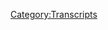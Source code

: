 {{DEFAULTSORT:
    #_TRANSCRIPT_0723:September 8, 2022
}}{{Transcript
    | title         = [[723: September 8, 2022]]
    | caption       = [https://knowledgefight.libsyn.com/723-september-8-2022 Listen to this episode on Libsyn]
    | episodeNumber = [[723: September 8, 2022|723]]
    | length        = 01:23:28
}}

{{MessageBox
    | header     = Warning: Bot Generated Content
    | text       = This transcript was automatically generated by transcription software and likely contains many mistakes and misattributions. Please check the audio for definitive quotes, attribution, and context.
    | image      = N3yvass4myg91.webp
    | imagewidth = 50px
    | id         = warning
}}

{{TranscriptBlock
    | name      = Alex Jones
    | timestamp = 00:00:04.000
    | text      = Red Alert. Red alert. Red alert. Red Alert knowledge five days. Damn, Jordan I'm sweating. Knowledge party.com It's time to pray. I have great respect for knowledge like knowledge. I'm sick of them posing as if they're the good guys shank me or the bad guy. Knowledge. I'm Dan and Jordan knowledge fight need money Andy and Andy are stopping Andy and Cam handy in Kansas. Just starting to pray. Andy in Kansas, you're on the airplane for a huge fan. I love your world. Knowledge by knowledge fight.com
}}

{{TranscriptBlock
    | name      = Dan
    | timestamp = 00:00:59.000
    | text      = Hey, everybody, welcome back. Now try it. I'm damn I'm Jordan. We're a couple dudes sit around worship at the altar of saline and talk a little bit about Alex Jones. Oh, indeed.
}}

{{TranscriptBlock
    | name      = Jordan
    | timestamp = 00:01:07.000
    | text      = We are Dan Jordan. Jordan, good question for you. What's your spot today
}}

{{TranscriptBlock
    | name      = Dan
    | timestamp = 00:01:12.000
    | text      = but my bright spot today is that while we were recording our last episode, it was brought to my attention on Twitter. Yes. The All Star greatest civil rights attorney of all time. Norm Pattis. Yeah. To our name in a in a court hearing about Alex's bankruptcy cit. Yeah, we're about like the the Connecticut case. Yeah, yeah, getting the name dry. It's knowledge. First, I believe
}}

{{TranscriptBlock
    | name      = Jordan
    | timestamp = 00:01:41.000
    | text      = that. I like that, that. I appreciate that. If that was on purpose, Hi, Mark, top marks to you. If it's not on purpose, we earned it. I received
}}

{{TranscriptBlock
    | name      = Dan
    | timestamp = 00:01:51.000
    | text      = the rights attorney slash pantsless racist stand up comedian who's
}}

{{TranscriptBlock
    | name      = Jordan
    | timestamp = 00:01:56.000
    | text      = gonna say I would have preferred I think I would have preferred to be in his top five
}}

{{TranscriptBlock
    | name      = Dan
    | timestamp = 00:02:00.000
    | text      = woke insurance agent,
}}

{{TranscriptBlock
    | name      = Jordan
    | timestamp = 00:02:01.000
    | text      = I would have been like, Ah, I mean, if he had written a bit about how these two idiots in Chicago or SJ W's or whatever, that would have been good. I would have been happier with that.
}}

{{TranscriptBlock
    | name      = Dan
    | timestamp = 00:02:12.000
    | text      = Yeah, apparently we are a cottage industry.
}}

{{TranscriptBlock
    | name      = Jordan
    | timestamp = 00:02:18.000
    | text      = I've been in front of a judge in more ways than I ever thought I would be. That is definitely the case.
}}

{{TranscriptBlock
    | name      = Dan
    | timestamp = 00:02:25.000
    | text      = You are technically in front facing exact Texas. Just from a like sort of spatial first. Right, right. Right. Not how I was expecting that to go. No, no, I certainly thought you would be facing. Whoa. Yeah. Absolutely. Yeah. So yeah, that was that was delightful. When I saw the tweet, Anna, Merlin tweeted, she was following hearing. Sure. And when I first saw it, I was like, That's nuts. But also I thought like, what possible fucking context could this be in? Yeah. And then someone linked a clip and I was just like, what a what a loser. Oh, yeah. Yeah. I mean, you know, it's not as exciting as I would have hoped. But also just come on norm. I wanted to stay the preset the Edward with
}}

{{TranscriptBlock
    | name      = Jordan
    | timestamp = 00:03:12.000
    | text      = no, you really can't. There's just nothing you can do there.
}}

{{TranscriptBlock
    | name      = Dan
    | timestamp = 00:03:15.000
    | text      = Hey, Ed, I love the notion that there is something disqualifying about like, let's say the plaintiffs lawyers appearing on our show or should be being a expert consultant for that case, right. When you could just flash to Norma sitting next to Alex drunkenly screaming about how he wants to the lawyers head on a pike.
}}

{{TranscriptBlock
    | name      = Jordan
    | timestamp = 00:03:37.000
    | text      = There's that yes, there is that show there? Is that like, it
}}

{{TranscriptBlock
    | name      = Dan
    | timestamp = 00:03:40.000
    | text      = seems like, you know, don't don't pursue this line too far. Norm lest it bite you in the back too.
}}

{{TranscriptBlock
    | name      = Jordan
    | timestamp = 00:03:48.000
    | text      = Yeah. Every time I hear civil rights lawyer, it's like, oh, man, I just imagine Atticus Finch with his pants around his ankles safe man wearing an open mic. Like it's just like, that. Can't be what?
}}

{{TranscriptBlock
    | name      = Dan
    | timestamp = 00:04:01.000
    | text      = I'm not even sure that didn't even feel like an open mic. Well, it seems like a wedding reception. Were a corporate event. Yeah. That was in the sequel. That's right. Yeah. Yeah. Fair enough. Harper. Lee didn't want to be fair enough. Yeah,
}}

{{TranscriptBlock
    | name      = Jordan
    | timestamp = 00:04:17.000
    | text      = that was a smart choice on her part. What's your braids but my brightspot is my brightspot spark my bright spark bright spots are back in style. It's easy to know. I found out something you know, in many ways I'm still the small town boy Sure. You know check shocked by the lights of the big city found out you can renew your registration, your car restricted registration, just like a fucking currency exchange.
}}

{{TranscriptBlock
    | name      = Dan
    | timestamp = 00:04:45.000
    | text      = What? Yeah, I didn't know that. I had no
}}

{{TranscriptBlock
    | name      = Jordan
    | timestamp = 00:04:48.000
    | text      = idea. I have been going to the DMV every year for I mean, until they did the mailing things or whatever. But I've been going to the DB DMV way more than I need to do.
}}

{{TranscriptBlock
    | name      = Dan
    | timestamp = 00:04:57.000
    | text      = That's interesting. I guess that The currency exchanges probably have to diversify a little bit. But it seems weird that they're allowed to know.
}}

{{TranscriptBlock
    | name      = Jordan
    | timestamp = 00:05:06.000
    | text      = I know. It's literally like, I don't want to participate in your underground registration ring that the kids run through fucking Western Union or whatever.
}}

{{TranscriptBlock
    | name      = Dan
    | timestamp = 00:05:17.000
    | text      = Yeah, but yeah, turns
}}

{{TranscriptBlock
    | name      = Jordan
    | timestamp = 00:05:19.000
    | text      = out that that's totally fine. You can get those stickers. You slap them on your plate. You're good to go. Four minutes. Wow. Yeah, drove me insane. Four minutes
}}

{{TranscriptBlock
    | name      = Dan
    | timestamp = 00:05:27.000
    | text      = is also pretty good timing for a currency exchange. I've had a couple of times had to pick up a Western Union at one of them. And yeah, it was not that great. Well, I'll
}}

{{TranscriptBlock
    | name      = Jordan
    | timestamp = 00:05:36.000
    | text      = tell you that four minutes was enough time for a bunch of people to fill in the line behind me who are not going to take four minutes. I will tell you that right now. Good timing, my friend. Yeah. Worked out. Congratulations and learning new things. growing as a person to this day. Yep.
}}

{{TranscriptBlock
    | name      = Dan
    | timestamp = 00:05:53.000
    | text      = Yep. So Jordan, today we have an episode to go over. We're flipping this one around quick because big news happened here on September 8 2022. Yeah, we lost the queen. Queen is out of play. Turns out
}}

{{TranscriptBlock
    | name      = Jordan
    | timestamp = 00:06:08.000
    | text      = Ah, yeah. That's kind of
}}

{{TranscriptBlock
    | name      = Dan
    | timestamp = 00:06:11.000
    | text      = fun. Here's an out of context drop of Alex talking about Okay.
}}

{{TranscriptBlock
    | name      = Alex Jones
    | timestamp = 00:06:14.000
    | text      = And the Queen of England has made the jump into hyperspace. And it's now Bye Bye time
}}

{{TranscriptBlock
    | name      = Dan
    | timestamp = 00:06:21.000
    | text      = it is now. Bye bye time. I don't think anyone could put it as poetically or succinctly as bye bye, bye, bye.
}}

{{TranscriptBlock
    | name      = Jordan
    | timestamp = 00:06:28.000
    | text      = You know, before when she became a dictator, it was big boy pants.
}}

{{TranscriptBlock
    | name      = Dan
    | timestamp = 00:06:31.000
    | text      = It was not big boy pants. Now it's by by time Yeah, I would like to take everyone back to 2019 Or here's Alex's take on the Queen at that point. You're like,
}}

{{TranscriptBlock
    | name      = Alex Jones
    | timestamp = 00:06:40.000
    | text      = but wait a minute, the British Royal Family super corrupt. There's a bunch of pedophiles in it. Absolutely. That's well known. And they're not even British themselves. But they know who's winning. They sat on the sidelines to the last minute. And now the Queen just flipped her dictator switch. Because the Brits did vote to get out of the euro. The Euro has been sabotaging things trying to sabotage that economy. And so she just dropped the trillion pound bomb on him. And, man, this is his story. All I gotta say so I'm gonna do my best when we come back to lay this out. This is gonna be spectacular. These alignments are real. The world is now in a bipolar structure. I don't mean that psychologically. That's what it's called. two fronts. and Russia, as usual, is going to be the wild card right in the middle. And Russia, I believe will side with the West in the final equation.
}}

{{TranscriptBlock
    | name      = Dan
    | timestamp = 00:07:38.000
    | text      = So yeah, this was a the queen had voted not to suspend parliament. Yeah. And this was Alex saying that she had gone patriot. Yep. Yep. This lasted a day.
}}

{{TranscriptBlock
    | name      = Jordan
    | timestamp = 00:07:51.000
    | text      = And it's a great way to memorialize the Queen's legacy.
}}

{{TranscriptBlock
    | name      = Dan
    | timestamp = 00:07:53.000
    | text      = I feel like also Russia is gonna align with the West that one in retrospect, 2019 Sounded maybe like Alex was working on something but fell apart.
}}

{{TranscriptBlock
    | name      = Jordan
    | timestamp = 00:08:03.000
    | text      = Ooh, a little bit rough, a little bit rough at the end there. So he had a pretty
}}

{{TranscriptBlock
    | name      = Dan
    | timestamp = 00:08:07.000
    | text      = positive impression of the queen for a day. hated her. Before that, and after that day, you know, you got to try sometimes you got to throw out possible narratives. Hey, maybe maybe this ball will start rolling and we'll get the queen as a secret Patriot agent. No, like Bill Maher.
}}

{{TranscriptBlock
    | name      = Jordan
    | timestamp = 00:08:27.000
    | text      = I understand. But that's just it just seems like it's always been a step too far for me. Yep. Any any patriot. The line should at the base be? No, no Royals, like no Royals. That's the baseline.
}}

{{TranscriptBlock
    | name      = Dan
    | timestamp = 00:08:41.000
    | text      = It really seems contradictory because the very,
}}

{{TranscriptBlock
    | name      = Jordan
    | timestamp = 00:08:44.000
    | text      = very word comes from the no Royals. Yes.
}}

{{TranscriptBlock
    | name      = Dan
    | timestamp = 00:08:48.000
    | text      = Yeah. So we'll get to this. She does not pass away until a bit into the show. So we'll get to see a little bit of what Alex was up to beforehand. Yeah, spoiler alert. It's super racist. And then we'll see how he deals with Queen God bless passing away, God Save the Queen. But before we do, Jordan, let's take a little moment. Say hello to some new walks. Okay, that's a great idea. So first, I love my nugget more than anything in the universe. But I guess my stinky hog boy to thank you so much. You're on our policy walk.
}}

{{TranscriptBlock
    | name      = Alex Jones
    | timestamp = 00:09:16.000
    | text      = I'm a policy wonk.
}}

{{TranscriptBlock
    | name      = Dan
    | timestamp = 00:09:18.000
    | text      = I'm choosing to believe that's about pets. Yeah, that is next. Rob. Do more like Rob don't thank you so much. You are now policy walk.
}}

{{TranscriptBlock
    | name      = Alex Jones
    | timestamp = 00:09:24.000
    | text      = I'm a policy wonk.
}}

{{TranscriptBlock
    | name      = Jordan
    | timestamp = 00:09:26.000
    | text      = Thank you very much.
}}

{{TranscriptBlock
    | name      = Dan
    | timestamp = 00:09:27.000
    | text      = It's a lien was a d&d, God, What would her domains be just asking? Thank you so much. You are now policy walk?
}}

{{TranscriptBlock
    | name      = Alex Jones
    | timestamp = 00:09:33.000
    | text      = I'm a policy wonk. Thank
}}

{{TranscriptBlock
    | name      = Jordan
    | timestamp = 00:09:34.000
    | text      = you very much.
}}

{{TranscriptBlock
    | name      = Dan
    | timestamp = 00:09:35.000
    | text      = What does that mean?
}}

{{TranscriptBlock
    | name      = Jordan
    | timestamp = 00:09:37.000
    | text      = Sure. When were you when I did the DND? Yeah, I read a lot about it. And then I was like, I have I cannot understand all of this. So then I made up all the rules. If you'll recall,
}}

{{TranscriptBlock
    | name      = Dan
    | timestamp = 00:09:48.000
    | text      = I was really hoping that you would have a definition for that. Answer a domain.
}}

{{TranscriptBlock
    | name      = Jordan
    | timestamp = 00:09:51.000
    | text      = I'm gonna go with the place where abouts they hang. And if saline her domain would be I think Wisdom.
}}

{{TranscriptBlock
    | name      = Dan
    | timestamp = 00:10:00.000
    | text      = Sure. Let's say that yeah, so next I made a dreamy creamy in my pants this summer. Thank you so much. You're now policy walk. I'm a policy.
}}

{{TranscriptBlock
    | name      = Jordan
    | timestamp = 00:10:08.000
    | text      = Thank you very much. These
}}

{{TranscriptBlock
    | name      = Dan
    | timestamp = 00:10:09.000
    | text      = are gross. Yeah. Next Mr. Kylie, appreciate the incredibly supportive and welcoming community and the knowledge fight Facebook page. Thank you so much. You're now policy walk.
}}

{{TranscriptBlock
    | name      = Alex Jones
    | timestamp = 00:10:17.000
    | text      = I'm a policy wonk. Thank
}}

{{TranscriptBlock
    | name      = Jordan
    | timestamp = 00:10:18.000
    | text      = you very much. That was not gross. No,
}}

{{TranscriptBlock
    | name      = Dan
    | timestamp = 00:10:20.000
    | text      = it was wholesome. The palette, yes. So we're gonna start here where Alex starts. And he's pretty excited about something he did just before he got on air.
}}

{{TranscriptBlock
    | name      = Alex Jones
    | timestamp = 00:10:29.000
    | text      = Thanks for joining us on this live. Human transmission. It's Thursday, September 8 2022. And, literally 10 minutes ago, before the show started, I ended an hour long interview with now the most banned man in the world. One of the most censored people on the planet and rotate. And it was an amazing interview. He's hosted the show. He's been a guest many times. He's come to Austin visited I've gone out to dinner with him his brother. Yeah, he's a really smart guy and they're misrepresenting who he is because they're scared of male leadership. His message of not being depressed and having a destiny. So I'm going to share some excerpts tomorrow of the interview on the Friday show and then Monday I'm going to Dallas to be on Steven Crowder show
}}

{{TranscriptBlock
    | name      = Dan
    | timestamp = 00:11:22.000
    | text      = but wow.
}}

{{TranscriptBlock
    | name      = Alex Jones
    | timestamp = 00:11:25.000
    | text      = The Monday will be the Andrew Tate interview in full it will go into the second hour as well because we have 15 minutes or 40 minutes adds an hour so we're gonna try to era last hour long interview it'll take more than an hour very exciting
}}

{{TranscriptBlock
    | name      = Dan
    | timestamp = 00:11:41.000
    | text      = gotta promote in advance this Andrew rotate interview who's Andrew tape he's a like I guess he was a former fighter of Mixed Martial Arts kind of got years ago came out like a number of years ago and it was like depression is not real to get over it losers get
}}

{{TranscriptBlock
    | name      = Jordan
    | timestamp = 00:11:56.000
    | text      = Boy Yeah, that narrow made a big splash
}}

{{TranscriptBlock
    | name      = Dan
    | timestamp = 00:11:58.000
    | text      = and then has become something of a chauvinist icon. The aggressive misogyny right of social media. This influencer type use on Tik Tok just seems like a dumb fuck just one
}}

{{TranscriptBlock
    | name      = Jordan
    | timestamp = 00:12:17.000
    | text      = of those people who's in the places where I'm never not but also there's like trilemma and I always on tick tock never there. Yeah, but there's actually like millions upon millions of people. Mostly 13. Yeah, absolutely. raising them up soldiers. Good call.
}}

{{TranscriptBlock
    | name      = Dan
    | timestamp = 00:12:31.000
    | text      = So when Alex does things, like make a big deal out of interviewing and rotate, it really just highlights how legitimate Alex is about his principles and how his business model isn't mostly desperately trying to attach himself to anyone he can get attention for associating with Tate is a real piece of shit. And all you really need to know about him is that he fled the UK to go to Romania admits allegations of him abusing women. There he began to operate a webcam site where he'd have women lie to men to scam them out of money, which led to his home being raided by Romanian police quote, following a tip off from the US embassy that a 21 year old American woman was being held against her will
}}

{{TranscriptBlock
    | name      = Jordan
    | timestamp = 00:13:10.000
    | text      = way and he's he he did that in the past. Yeah, fairly recently. And now he's still there. What's Yep. Okay,
}}

{{TranscriptBlock
    | name      = Dan
    | timestamp = 00:13:17.000
    | text      = this has now become an ongoing human trafficking investigation, which is totally one of the issues that Alex cares about very much and is super serious about. Anyway, Tate is hot right now, because he got kicked off all the social media sites and he was on Tucker show to complain about it fairly recently as well,
}}

{{TranscriptBlock
    | name      = Jordan
    | timestamp = 00:13:34.000
    | text      = human trafficking.
}}

{{TranscriptBlock
    | name      = Dan
    | timestamp = 00:13:36.000
    | text      = Allegedly.
}}

{{TranscriptBlock
    | name      = Jordan
    | timestamp = 00:13:38.000
    | text      = I don't understand this is a conversation.
}}

{{TranscriptBlock
    | name      = Dan
    | timestamp = 00:13:40.000
    | text      = I don't either, oh boy. On the one hand, he might have been kicked off these social media sites because he's a violent misogynist, whose content breached various platforms Terms of Service, but he might have also been kicked off for coordinated abuse of the platform itself. He runs a thing called hustlers University, which is basically a pyramid scheme where he teaches young men how to scam people about things like cryptocurrencies. They're a bunch of allegations that through his following, he engaged in coordinated efforts to manipulate algorithms to boost his content with tons of fake accounts and things like that. So
}}

{{TranscriptBlock
    | name      = Jordan
    | timestamp = 00:14:12.000
    | text      = he's like a stupid Moriarty. That's what's happening. He's like some sort of center of the dumbest screw around ring that there's been Jesus fucking Christ. Point is
}}

{{TranscriptBlock
    | name      = Dan
    | timestamp = 00:14:23.000
    | text      = whether it's because of hateful ideology, or because of abusing the platform, anyone would have plenty of reason to kick and rotate off their site. And at the moment, he's getting tons of attention, and his audience might be ripe for the picking now that it's harder to get Tate's content online. So if I were Alex, I would see a prime opportunity to try and scoop up some of these disaffected youth that has radicalized the
}}

{{TranscriptBlock
    | name      = Jordan
    | timestamp = 00:14:47.000
    | text      = vultures are circling trying to pick apart the carcass of that audience. Yeah,
}}

{{TranscriptBlock
    | name      = Dan
    | timestamp = 00:14:52.000
    | text      = those are the people who are going to be willing to give this fella a platform right? Tucker and Alex coming in.
}}

{{TranscriptBlock
    | name      = Jordan
    | timestamp = 00:14:59.000
    | text      = No easy He's like a job fair. That's just a bunch of people coming in like, Hey, do you want to make a lateral move to Infowars? Or, or whatever you want? Yeah.
}}

{{TranscriptBlock
    | name      = Dan
    | timestamp = 00:15:09.000
    | text      = I mean, it's like, okay, we've disrupted essentially the business model that Andrew Tate was operating. Right, right. You know, he doesn't have the social media algorithms to game and scam people with. And so essentially, that hustle is over. But he does have a currency. And that is the number of people who he has turned into rabid followers. And essentially, what you're doing is trying to sell those followers to somebody. Yeah. And Alex is willing.
}}

{{TranscriptBlock
    | name      = Jordan
    | timestamp = 00:15:38.000
    | text      = Yeah. Yeah, man. Yeah, it's fun how often the audience is the product, and they are happy about it. But make repeat.
}}

{{TranscriptBlock
    | name      = Dan
    | timestamp = 00:15:46.000
    | text      = Make no mistake about it too, though. Like, this isn't a new thing. Alex has been a fan of Andrew. Because of his Yeah. Troubling views. Yeah, that would make sense. So Alex gets into some headlines of some stuff. And it's like I said, fairly racist.
}}

{{TranscriptBlock
    | name      = Alex Jones
    | timestamp = 00:16:05.000
    | text      = And by the way, I love black people. I love stop there. I love brown people. I love people. There's wonderful black people. But if you're wonderful on swabs are really evil, horrible, white person. Rich shells is really evil, horrible black person, by person. What, but you've got racial attacks going on around the US that used to be 10 to one black on white. Now it's 21 or higher. And every day, a white man, a white woman, a white child is kidnapped, raped, tortured and murdered by crazy racist black people. And I got a bunch of cases of it today we'll be getting to a little bit later and I hate covering the stuff but the media isolates it suppresses it, and when a crazy white person and they're out there a bad white person goes out there and does something evil man it is the top story everywhere and every white person is guilty every white person is to blame collectively, like it was a mass shooting every gun owner is to blame when that's horse crap or when a Muslim runs over somebody you know 20 People with a car or 100 people in the case of nice France you don't blame the bus you don't blame the truck you blame who did it but they try to suppress when the Islamics do that so what it's open season on white people by the ruling globalist White, New World Order, wait because they want us all killing each other what but I have case after case like this crazy new shooting in Atlanta, I wouldn't want to air the video of the guy running around just randomly shooting women and you name it. And then smiling when he gets arrested. And it's so proud of all the people he just shot even led out by George Soros da after a bunch of crimes he committed, then you'd have this individual in Tennessee that kidnap the poor white lady teacher. I don't care if he's black or white. She's a human being took her raped her and tortured to death. And because he's black on white, they're suppressing the story. Can you imagine if a white dude kidnapped a black woman and went raped and murder it'd be on every channel everywhere and all whites will be to blame. So that is this division they're pushing.
}}

{{TranscriptBlock
    | name      = Dan
    | timestamp = 00:18:16.000
    | text      = So first things first, Alex is just make up numbers when he says that the incidence of black on white racially motivated crimes has gone from 10 to one to 20 to one, that's just him pushing the white identity fear that essentially powers his shows ideology. Yeah, we've gone over this 100 times. So I'm not gonna get too deep into it again. But what Alex is doing here is just pushing a very standard white supremacist talking point that many view is one of the most effective gateways towards radicalizing people into deeper racism. Famously, it was lies about racial crime statistics put out by the Council of conservative citizens that Dylann Roof cited as being the thing that began his path toward carrying out his racist mass murder. There was a black man who was charged with the murder of a white teacher in Memphis. That's true, but it's not clear that it was a racially motivated crime. There was a black man who carried out a shooting spree recently. But that is also something that Alex can't prove how to racial motivation. He doesn't care about the actual crime. He just sees any crime where the perpetrator is black and the victim is white as happening because the victim is white. This is shockingly consistent in Alex's ideology over the years, and it's because he's a deeply racist person. Also to his point of whether or not you know, if there were white men who have kidnapped black women, and now if that did happen, it would be the biggest deal ever. I would ask him or most of the people in his audience if they know who Joshua Edwards is, and the answer is likely no. He was a member of the Aryan Brotherhood, who kidnapped and raped a black woman in 2019 ultimately being sentenced in 2020. I've never heard Alex bring that up. I don't think that that is something that is been plastered all over headlines.
}}

{{TranscriptBlock
    | name      = Jordan
    | timestamp = 00:19:53.000
    | text      = It doesn't appear that he's particularly interested in black women being among if not the highest The percentage of victimized groups in the in the fucking country Yeah.
}}

{{TranscriptBlock
    | name      = Dan
    | timestamp = 00:20:06.000
    | text      = Or what about Robert David fyke. He was sentenced to 30 years in prison in late 2021 for kidnapping a 14 year old black girl who he had met online, taking her across state lines and sexually abusing her. Or Wayne Marcel who paid someone $2,000 to take that same child from fixe home in Texas to Illinois, where he picked her up and took her to Connecticut explicitly for the purposes of sexually abusing her. Here's the thing though, these are horrific crimes where the perpetrator was white and the victim was black. But even in the case where the guy was in the Aryan Brotherhood, you would have to work to prove that the crime he committed was motivated by race. It's possible and you might make that assumption, but it isn't guaranteed, even though he clearly is a racist. And these are cases that Alex has never heard of and fly directly in the face of the reality that he wants to portray for his audience. If anything he said meant anything these names would be household names, but they're not right. Yep. Anyway, Alex is just a racist, and he's pushing standard white supremacist talking point. I mean,
}}

{{TranscriptBlock
    | name      = Jordan
    | timestamp = 00:21:08.000
    | text      = those are those are like, legit Reconstruction Era South propagandists would be like, Man, you're going a little bit too hard on this, that is fucking insane. And Alex
}}

{{TranscriptBlock
    | name      = Dan
    | timestamp = 00:21:18.000
    | text      = has every reason to understand the dynamic here and how these talking points have been used historically. That's,
}}

{{TranscriptBlock
    | name      = Jordan
    | timestamp = 00:21:24.000
    | text      = that's just to me. We've been desensitized to it so much, but like that is literally a you bring that straight from the Civil War into today. That is what that is. Yeah.
}}

{{TranscriptBlock
    | name      = Dan
    | timestamp = 00:21:39.000
    | text      = So Aleksa is, I mean, this is just this is his shit.
}}

{{TranscriptBlock
    | name      = Alex Jones
    | timestamp = 00:21:44.000
    | text      = And the truth is, the real persecution in this country is the unborn as the exploitation of migrants, and it is the murder and torture and killing of white people, because the media is out there. And all these movies, all these TV shows, saying that white people are inherently bad white people are inherently evil, and they deserve to die. So some sweet little school teacher gets grabbed at gunpoint, in Memphis that will play her singing to her kindergarten students in a minute. She gets raped and murdered, and that's okay. And the media suppresses the story. It's disgusting. And when they question these guys, they say, well, she's a white person. She deserves it. I could play in the New Black Panther Party all day long in Houston. And in Chicago, and in Oakland, I got all the clips. Helen had these guys on before saying, Don't mug other black people go out mug and Rob white people. Hey, how about you don't mug or rob anybody.
}}

{{TranscriptBlock
    | name      = Dan
    | timestamp = 00:22:45.000
    | text      = So no one's suppressing any story. There's heavy coverage of the case of this teacher from Memphis, Eliza Fletcher on all major media outlets. When Alex says that the story is being suppressed. What he means is that he's mad that the media isn't covering it as a crime committed by a black man against a white woman because she was white. This is also a classic white supremacist talking point that racist crimes against white people are intentionally being suppressed. Alex deploys these talking points because they're effective. And because he's racist. Also, that clip he's talking about from the New Black Panther Party, I believe, if I recall correctly, is a clip of colleague Mohammed who died in 2001.
}}

{{TranscriptBlock
    | name      = Jordan
    | timestamp = 00:23:24.000
    | text      = Right, right. Right.
}}

{{TranscriptBlock
    | name      = Dan
    | timestamp = 00:23:25.000
    | text      = He was really close. Yeah, he all over the place. Yeah. I mean, you're saying that we're desensitized. And there is a little bit of that that's true. But I mean, even as I was listening to this, like, well, he's swinging. Yeah, this is yeah, this is pretty notably. over for him
}}

{{TranscriptBlock
    | name      = Jordan
    | timestamp = 00:23:41.000
    | text      = today. Yeah. I mean, and it is, it is such like, that is the attack, because it's the only avenue for that you wrote with so many of these people have to look around and be like, Why am I hearing about all these racist white people? And not enough about people who are racist towards white people? And there's an obvious answer, but you can't do that. So instead, they're like, ah, because they're suppressing it. I see. That makes way more sense, then both statistics and a massive history of this country working together now. Yeah. Right.
}}

{{TranscriptBlock
    | name      = Dan
    | timestamp = 00:24:17.000
    | text      = And, you know, you want to convey the feeling that you're under attack by the other or whatever, you know, that's what Alex wants to convey to the audience. Feeling is what he wants to exploit and use and grow, of course, and if you want to look into these feelings that you have, maybe you don't find the information that Alex would be presenting as you should be able to find all this stuff, right. Well, the reason is because it's being suppressed. It's a workaround. It's, of course, it's very effective. Yeah. And it works for every group. Anyway, Alex's ease on this,
}}

{{TranscriptBlock
    | name      = Alex Jones
    | timestamp = 00:24:56.000
    | text      = but Rob, one of the producers who just so happens to be black He came in here and reminded me of a great report he did in June, titled The brainwashing of white supremacy. And again, folks are setting us all up. We're all being targeted for lawlessness, and collapse. And by these major cities, literally these days that Soros puts in letting black people specifically commit crimes. Specifically, I'm talking murder, you name it, I showed you the Chicago Illinois law where you can be released with first or second degree murder after one day in jail. I know that doesn't sound real. It's real. A Safety Act. So none of this seems real, because it's tyranny.
}}

{{TranscriptBlock
    | name      = Dan
    | timestamp = 00:25:36.000
    | text      = I'm sure I don't need to explain that the Safety Act doesn't make it so black people commit crimes in Illinois as Alec seems to be implying, yeah, I do want to point out, however, that the idea that there are evil Jewish puppet masters who are getting minorities to attack White people is a hallmark of white supremacist propaganda. I don't want to put too fine a point on this here. But this episode is extreme. Even by Alex's standards. It's the beginning is really chock full of white supremacist tropes. Yeah, this
}}

{{TranscriptBlock
    | name      = Jordan
    | timestamp = 00:26:04.000
    | text      = is just this is KK shit. Yeah, straight up. If this was a if this was a que if it was a Klan meeting, this is what you would hear. Yeah, yeah. Yeah. And you would hear also the N word on top of that, so norm would be there. Yeah. With his pants down. Yeah. Like all good K K K rally.
}}

{{TranscriptBlock
    | name      = Dan
    | timestamp = 00:26:20.000
    | text      = So we shift tone a little bit here. Alex has got some news he wants to cover.
}}

{{TranscriptBlock
    | name      = Alex Jones
    | timestamp = 00:26:26.000
    | text      = But I wanted to hit some of the other news breaking and things that are going on, but the great Harrison Smith and some of his crew. So his compadres put together this new little piece called if I worked at CNN, a little r Maj. A farewell a little boy viooz to Brian Humpty Dumpty Stelter.
}}

{{TranscriptBlock
    | name      = Jordan
    | timestamp = 00:26:54.000
    | text      = I'm not mad at the crew
}}

{{TranscriptBlock
    | name      = Harrison Smith
    | timestamp = 00:26:59.000
    | text      = you know, it's not always easy being on the outside being disciplined, being scrutinized to be judged not having anybody telling you what to say or or when to say it. Sometimes I wonder what's my chosen and easier paths more mainstream firework madman like the son of the end of a featured bullshit was a steady
}}

{{TranscriptBlock
    | name      = Dan
    | timestamp = 00:27:32.000
    | text      = good stuff. Wow. Yeah. Wow. Harrison could never get hired at any media outlet that's legitimate because he sucks that he does bad work. Yeah, Infowars is literally the only place that has standards low enough to hire him and he's only on air because David Knight and Steve magenic got into a fight now it's fired. David Yeah, yeah, he has like your laughable
}}

{{TranscriptBlock
    | name      = Jordan
    | timestamp = 00:27:54.000
    | text      = fifth string behind David Knight. Yeah,
}}

{{TranscriptBlock
    | name      = Dan
    | timestamp = 00:27:57.000
    | text      = you are only on air because like metaphorically the the six quarterbacks got injured
}}

{{TranscriptBlock
    | name      = Jordan
    | timestamp = 00:28:04.000
    | text      = Yeah, absolutely. Absolutely just a
}}

{{TranscriptBlock
    | name      = Dan
    | timestamp = 00:28:07.000
    | text      = badge of honor like oh yeah, Harrison Smith if he worked at CNN would be hosting the prime time it is the fuck out he's
}}

{{TranscriptBlock
    | name      = Jordan
    | timestamp = 00:28:15.000
    | text      = a bit like one of the one of the the car dealership commercial people being
}}

{{TranscriptBlock
    | name      = Dan
    | timestamp = 00:28:19.000
    | text      = like Wolf Blitzer. Or hearing
}}

{{TranscriptBlock
    | name      = Jordan
    | timestamp = 00:28:22.000
    | text      = aids one of the car it's one of like the Bob rohrman being like, man, that fucking Jon Hamm narration over those Mercedes commercials or whatever. He's fucking sucks. They need the rohrman.
}}

{{TranscriptBlock
    | name      = Dan
    | timestamp = 00:28:34.000
    | text      = Rodman does good work. Robert does good. Because he chose to be a dissident that he's not that easy. What does he think of his work? Man? I
}}

{{TranscriptBlock
    | name      = Jordan
    | timestamp = 00:28:44.000
    | text      = bet he thinks he's great at commercials. This
}}

{{TranscriptBlock
    | name      = Dan
    | timestamp = 00:28:45.000
    | text      = is all fun and games and it's cute. But this this like high school AV project as little music video, they're playing this. It's nonsense. It's so much easier to be in the mainstream media. It's a message that's fun for them. But it's hollow. It's meaningless.
}}

{{TranscriptBlock
    | name      = Jordan
    | timestamp = 00:29:01.000
    | text      = I made that video on VHS when I was 12. Yep. Yeah,
}}

{{TranscriptBlock
    | name      = Dan
    | timestamp = 00:29:06.000
    | text      = it's a little bit maudlin. It's a little bit childish. Also, this early reading is weeks old by now, a little bit dated. Makes you guys really look like petty losers. Moved on
}}

{{TranscriptBlock
    | name      = Jordan
    | timestamp = 00:29:20.000
    | text      = a little bit. Like, listen, you've got maybe two days to turn that around and get it out and have it be relevant and funny. Now it is just sad. It's just sad.
}}

{{TranscriptBlock
    | name      = Dan
    | timestamp = 00:29:32.000
    | text      = You might also notice that the first stanza of that song includes a reference to CNN pushing white guilt. This is because it was produced by Harrison Smith's team and he's much more clearly aligned with the young white identity folks like the flint s community. So this is to be expected. And it's continuing the theme here of pretty racist content. Yeah, we're going we're going to racial buttons quite a bit.
}}

{{TranscriptBlock
    | name      = Jordan
    | timestamp = 00:29:55.000
    | text      = This is crazy show. Yeah.
}}

{{TranscriptBlock
    | name      = Dan
    | timestamp = 00:29:57.000
    | text      = So Alex has some actual news. Not
}}

{{TranscriptBlock
    | name      = Jordan
    | timestamp = 00:30:00.000
    | text      = Good thing that Queen died Oh, nothing but racist.
}}

{{TranscriptBlock
    | name      = Dan
    | timestamp = 00:30:04.000
    | text      = I mean, it's it's harsh, it's harsh. So that was a misdirect on my part because he was gonna get to the news but he couldn't because he had to play hairstyle for airsoft for good Miss dumb art project right? But now you got some actual news.
}}

{{TranscriptBlock
    | name      = Alex Jones
    | timestamp = 00:30:20.000
    | text      = But I wanted to hit this briefly. I don't dislike this individual who's the new monkey pox czar? Like one death in the US into the world 9% of a gay man. I don't hate this man because he likes other men. I hate him. Because he's all part of this new ruling class where you have to either be a woman or be a homosexual bully in positions of power. And then the President is a white dudes are constantly dresses up and is involved in satanic activities according to himself, and a bunch of other really gross stuff. I'm not gonna say on air. But I started investigating it last time when the story broke yesterday and I quit investigating very quickly, because I didn't want to go down that rabbit hole.
}}

{{TranscriptBlock
    | name      = Dan
    | timestamp = 00:31:01.000
    | text      = Yeah, he stopped investigating because there wasn't anything there. No, he is just a gay man who is the Deputy monkeypox coordinator, right? And there was a picture of him wearing like a like a button up shirt. And then underneath, there's like a harness? Yeah. And it's a harness that looks like a pentagram. Sure. And so this is now he is deeply involved in Satanism,
}}

{{TranscriptBlock
    | name      = Jordan
    | timestamp = 00:31:22.000
    | text      = and all the things that you might think like, when you're on your way to med school. At the end, you're never gonna be like, Well, I'm probably going to be the center of a monkey box conspiracy theory.
}}

{{TranscriptBlock
    | name      = Dan
    | timestamp = 00:31:34.000
    | text      = Yeah. I find this to be a little thin. And also, I don't understand Alex's conception that you have to be a woman or homosexual to be in a position of power. It just, you know, I think I feel like that's a talking point. He just deploys to attack the the people who happen to be women who are in positions of power, because he doesn't like that, that that seems crazy. He doesn't like that happening at all. So
}}

{{TranscriptBlock
    | name      = Jordan
    | timestamp = 00:32:02.000
    | text      = it's not a it's not like a genuine observation. You're saying
}}

{{TranscriptBlock
    | name      = Dan
    | timestamp = 00:32:05.000
    | text      = I think it's not okay. That's crazy. So
}}

{{TranscriptBlock
    | name      = Jordan
    | timestamp = 00:32:07.000
    | text      = you're saying that he's looking at things and then making it up on his own?
}}

{{TranscriptBlock
    | name      = Dan
    | timestamp = 00:32:11.000
    | text      = I know that's not in his character. It's foreign to us. But yes, so here Alex gets really gross about this t shirt Great. This sucks and is very disgusting. II
}}

{{TranscriptBlock
    | name      = Alex Jones
    | timestamp = 00:32:24.000
    | text      = because I didn't want to go down that rabbit hole, but in the Satanism into some really destructive stuff, really hurtful things to his own body. And he's par for the course.
}}

{{TranscriptBlock
    | name      = Jordan
    | timestamp = 00:32:35.000
    | text      = Psychopath.
}}

{{TranscriptBlock
    | name      = Alex Jones
    | timestamp = 00:32:35.000
    | text      = Dr. Dimitri das Zacharias, the director of Joe Biden's national monkeypox Response Team held his first press conference Wednesday. But attention online focused on the generic photos of him in the past. And again, for a family audience. We're not going to show you the stuff but he's into things like eating goop. And here he is. Why are we surprised with a Big Ben Graham and hailing shaitan show what a god to follow. Eat that poop so delicious.
}}

{{TranscriptBlock
    | name      = Dan
    | timestamp = 00:33:07.000
    | text      = What are you talking about? I don't understand. Like there is a real new thing. Like this is not something that I remember Alex doing in past time. Yeah, like equating being gay with eating poop.
}}

{{TranscriptBlock
    | name      = Jordan
    | timestamp = 00:33:22.000
    | text      = I think this is I think we're in full regression is turning like we were joking about him being only capable of children's level thought for years. I think he's now actually descending back into a larval state
}}

{{TranscriptBlock
    | name      = Dan
    | timestamp = 00:33:37.000
    | text      = well I know that like like particularly virulent anti gay propaganda Sure. Hate speech in the past has involved like yeah, and and that kind of stuff anyway to dehumanize. When you're talking about a regression in terms of his mental state. It also is a regression to like more explicit bigotry. And like, talking points that are much more at home in places that oh, yeah, little bit.
}}

{{TranscriptBlock
    | name      = Jordan
    | timestamp = 00:34:05.000
    | text      = No, you go back. You go back to like 1998 and shit like that. And you just you think about what was okay to just toss about? Yeah,
}}

{{TranscriptBlock
    | name      = Dan
    | timestamp = 00:34:15.000
    | text      = it's crazy. Yeah, no, apparently. Here. Hey,
}}

{{TranscriptBlock
    | name      = Jordan
    | timestamp = 00:34:18.000
    | text      = it's back. Yeah, everything old is new again.
}}

{{TranscriptBlock
    | name      = Dan
    | timestamp = 00:34:21.000
    | text      = So at some point, Alex gets word that shits not good with the queen. Sure. And he doesn't really care.
}}

{{TranscriptBlock
    | name      = Alex Jones
    | timestamp = 00:34:32.000
    | text      = Taught by with that works when a world leader dies. They're always dead. They tell you later. That was Franco and Spain's dead for three days for the announcer Look, maybe Prince Philip got reincarnated came back as a deadly virus to kill her. To come back until 8% of world population. I don't wish the old Queenie who's about as British as a Transylvanian vampire bad. I don't. I don't wish her any any any ill will. Oh, but, man, I am just sitting it anymore. She's dead tree was founded in defiance of these people. And in fairness to her, she's from a German Transylvanian bloodline. He's like 10% old British bloodline. It's just disgusting to sit there and watch these people and people worshipping people because their bloodline, that is not what freedom is all about. It's not what America is all about. Now, I
}}

{{TranscriptBlock
    | name      = Dan
    | timestamp = 00:35:22.000
    | text      = should tell you that Donald Trump Jr. is
}}

{{TranscriptBlock
    | name      = Jordan
    | timestamp = 00:35:25.000
    | text      = a leader. Yeah. I mean, oh, no, it's so ridiculous. Anyways, let's think about how many presidents and their sons have been President.
}}

{{TranscriptBlock
    | name      = Dan
    | timestamp = 00:35:34.000
    | text      = Wow. To Quincy Adams, or there's not even a son. Now. That's true. That's just George Bush and George W.
}}

{{TranscriptBlock
    | name      = Jordan
    | timestamp = 00:35:43.000
    | text      = Wasn't there another one? I don't think so. Yeah. They're all related by the German Transylvanian bloodline know that.
}}

{{TranscriptBlock
    | name      = Dan
    | timestamp = 00:35:53.000
    | text      = Yeah. Taft was actually his son was Clinton. I don't Sure why not. Oh, that'd be a big stretch. Yeah. timewise.
}}

{{TranscriptBlock
    | name      = Jordan
    | timestamp = 00:36:01.000
    | text      = Well, I mean, then that let me just throw it more towards the established aristocracy. We can agree there's an established aristocracy, in terms of like Kennedys and Clintons and multiple that kind of thing. Yeah,
}}

{{TranscriptBlock
    | name      = Dan
    | timestamp = 00:36:15.000
    | text      = for sure. There are sort of legacies or whatever. But in terms of dynasty type, type shade who are actually president. Yeah, you're right. You're right. So we got a Benjamin Harrison was the grandson of William Henry Harrison. Right. Right. All right. James Madison and Zachary Taylor were second cousins. Right?
}}

{{TranscriptBlock
    | name      = Jordan
    | timestamp = 00:36:36.000
    | text      = Well, that's close enough for horseshoes. and hand grenades. As they say FDR
}}

{{TranscriptBlock
    | name      = Dan
    | timestamp = 00:36:40.000
    | text      = was the fifth cousin of Teddy Roosevelt. Just as a fifth cousin. I don't know if any of this is fully accurate. I just Googled it. This is on factor monster. So I effect a monster wouldn't lead me wrong.
}}

{{TranscriptBlock
    | name      = Jordan
    | timestamp = 00:36:54.000
    | text      = Any anything over two cousins doesn't count for me. It just doesn't count
}}

{{TranscriptBlock
    | name      = Dan
    | timestamp = 00:36:58.000
    | text      = Dr. Oz or that?
}}

{{TranscriptBlock
    | name      = Jordan
    | timestamp = 00:37:02.000
    | text      = Yes, anything over.
}}

{{TranscriptBlock
    | name      = Dan
    | timestamp = 00:37:03.000
    | text      = So Alex has a guest on in the second hour. It is the guy who runs gab Andrew torba. Wow. And he's got a book out that he's promoting. It's a bullshit.
}}

{{TranscriptBlock
    | name      = Andrew Torba
    | timestamp = 00:37:17.000
    | text      = Our book actually comes out tomorrow. So we've been doing this through pre orders. And like you said, it just shows how popular these ideas are. And it shows how big our movement is, I think one of the things that the enemy wants us to believe is that we're isolated or that we're alone, or that, you know, the people that share our values in our worldview are very small a number, but that's actually the opposite is true. We make up you know, 80 to 90% of this country, and the elites in DC and in Silicon Valley. And in New York City, they make up the small percentage of people that are running this country right now. And their worldview and their values are diametrically opposed to us. And what we saw happening before we wrote this book was they were trying to subvert this term, Christian nationalism. What is Christian Nationalism means? Well, it means you're a Christian. And it means that you're a nationalist. What is a nationalist? neighbor is someone who loves their country. So you know, being a Christian nationalist is not a bad thing. In fact, you know, during our research of this book, what we found is that prior to the founding of this country in 1776, there were explicitly Christian countries for the first 200 years, with the early colonies. I mean,
}}

{{TranscriptBlock
    | name      = Dan
    | timestamp = 00:38:24.000
    | text      = those weren't countries, those were colonies, and that was before our country. What was constitution that we
}}

{{TranscriptBlock
    | name      = Jordan
    | timestamp = 00:38:30.000
    | text      = what's the point of the Constitution? If you could just say that Christian nationalism is fine, because well, it's not quite what people say it is.
}}

{{TranscriptBlock
    | name      = Dan
    | timestamp = 00:38:36.000
    | text      = This is this dumb thing. Where words don't actually mean the things they mean that's a good point. You know, like you we heard like Dave Dobbin Meyer coach day he was talking about being a white nationalist, white nationalist. Yeah. As opposed to understanding this as a compound noun. Yeah. Being a nationalist who is Christian is not the same thing as being a Christian nationalist. Right. And Andrew torba, is very explicitly and I don't think unknowingly trying to blur that.
}}

{{TranscriptBlock
    | name      = Jordan
    | timestamp = 00:39:05.000
    | text      = I mean, yeah, and the thing that is so stupid that is so so so stupid to me, is that everybody keeps saying Christian. Everybody keeps saying Christian. Everybody keeps saying Christian, but what if you did get a Christian nation with Christian ideals or whatever? You don't know what fuckers are in power? You don't think you know people think oh, it's Christian nationalists. You don't know if it's a Catholic Christian nationalism. It's you don't know if it's a Presbyterian Christian nationalist? I
}}

{{TranscriptBlock
    | name      = Dan
    | timestamp = 00:39:36.000
    | text      = think Andrew does. I think he does, too. Based on his definition, I
}}

{{TranscriptBlock
    | name      = Jordan
    | timestamp = 00:39:40.000
    | text      = think these people think that it's their own idea of Christianity. They share it with anyone else. You're all insane to me.
}}

{{TranscriptBlock
    | name      = Dan
    | timestamp = 00:39:47.000
    | text      = Well, yeah. And I think that their particular brand of Christianity is not super mainstream. Some, some elements are perhaps but some, some are a little bit more of fringy but yeah,
}}

{{TranscriptBlock
    | name      = Jordan
    | timestamp = 00:40:02.000
    | text      = all we learned is that crucifying people eventually leads to good things.
}}

{{TranscriptBlock
    | name      = Dan
    | timestamp = 00:40:07.000
    | text      = That is, that is the wrong lesson. I think. I think that would be interesting. If you did have a Christian nationalism that was based around like, I don't know, giving to the poor. Yeah, I mean, you, most of these people wouldn't be. That'd be an interesting version of it. That's not what they would want. No, they
}}

{{TranscriptBlock
    | name      = Jordan
    | timestamp = 00:40:25.000
    | text      = wouldn't want a Unitarian Christian nation. Like what it's it's so silly to me how many absurd divisions there are in that concept of the block Christianity. And yet, when it comes to electoral politics, people are willing to go along with Christian as though it's a fucking word. It's crazy.
}}

{{TranscriptBlock
    | name      = Dan
    | timestamp = 00:40:42.000
    | text      = It is it is a big subset, or a big set with a bunch of subsets. Yeah. So anyway, they want to create a Christian nation. That's basically it. And that is Christian nationalism to them. And they are trying to the two things that they're trying to blend together are being Christian and being nationalist, which I think most people would view as like, alright, good for you. And being a Christian nationalist, which I don't think most people would be okay with, because that has to do with Christians being in charge of literally everything about how the country runs a country run by Christians by Christian rule. Right. And that is under Sharia law. And that's what torba and Alex want. Yeah,
}}

{{TranscriptBlock
    | name      = Unknown Speaker
    | timestamp = 00:41:25.000
    | text      = it's about returning to that. It's about understanding the historical bedrock of our nation is grounded in Christianity. And it's about waking Christians up because I think a lot of our Christians are just, you know, sleepwalking through history right now. And they refuse to get engaged in in public discourse. And
}}

{{TranscriptBlock
    | name      = Alex Jones
    | timestamp = 00:41:43.000
    | text      = they don't realize that the churches today are 501 C three and bought off. Christianity was a religious, spiritual movement that politically took over. And now we let people practice their own religion. We don't make them convert. We're not Islam, but we're Christian. And that's what this country is.
}}

{{TranscriptBlock
    | name      = Unknown Speaker
    | timestamp = 00:42:00.000
    | text      = That's right. I'm Christians all the time. So that's such
}}

{{TranscriptBlock
    | name      = Dan
    | timestamp = 00:42:03.000
    | text      = a telling clip, and it pretty well encapsulates Alex's ideology. He doesn't believe in America, everyone is able to practice their religion or lack of religious belief freely. He believes that Christians are right and should be in charge. And because they're so nice, they allow everyone else to practice their religions. Yeah, that's what he believes.
}}

{{TranscriptBlock
    | name      = Jordan
    | timestamp = 00:42:21.000
    | text      = It's so nice of the correct result of religion to have the the benevolence necessary to allow people to worship false gods and Satan. I guess
}}

{{TranscriptBlock
    | name      = Dan
    | timestamp = 00:42:31.000
    | text      = this is nonsense. And it's not religious freedom or tolerance. Having a belief system like this strongly implies that at some point, if they wanted to, the Christians could stop allowing people to practice certain religions and they would be well within their right to do so. Obviously, if that happened, it would be because a particular religion had just gone too far and taken their Christian tolerance for weakness, or at least that's how it would be easy to sell it under this framework.
}}

{{TranscriptBlock
    | name      = Jordan
    | timestamp = 00:42:55.000
    | text      = Yeah, you remember how inalienable rights are things that can be taken away for
}}

{{TranscriptBlock
    | name      = Dan
    | timestamp = 00:43:00.000
    | text      = right? Yeah, I personally find it hard to believe that Alex actually believes any of this live and let live nonsense. He's saying. He's very consistent in expressing his belief that all Islam is radical and incompatible with the West. He constantly yells about Satanists to being pedophiles who drink children's blood. He believes that atheists are secretly trying to dehumanize people from their connection with God. So there'll be tricked into transhumanism. He may believe that people in the US only have religious freedom because Christians are nice enough to let them but he doesn't want that to be the case. If given half the chance, he would almost certainly try to outlaw these religions and probably others, and it would be so easy for him to rationalize considering that he's super clear that his enemies are all in league with the literal Beelzebub. Yep, it's all a load of bullshit. And it's not a great sign that the first hour of the show has been essentially a white supremacist talking point fast. And now the dude who runs a Twitter clone that swamped with bigots is on to launder the term Christian nationalism says outrageous
}}

{{TranscriptBlock
    | name      = Jordan
    | timestamp = 00:43:59.000
    | text      = and I again, I mean, I know I know, I just made this point, but I can't stress it enough. If this type of Christianity is allowed to make a quote, Christian nation, you will not be allowed to practice your type of Christianity if it does not share the bed. You're just an apostate. You're a fucking you're you're an infidel, like
}}

{{TranscriptBlock
    | name      = Dan
    | timestamp = 00:44:19.000
    | text      = yes, the very short walk.
}}

{{TranscriptBlock
    | name      = Jordan
    | timestamp = 00:44:21.000
    | text      = If you're a Christian, the number one thing you should hope for is that there is no national religion because you're fucked.
}}

{{TranscriptBlock
    | name      = Dan
    | timestamp = 00:44:28.000
    | text      = So we get to the point where Alex finds out that the Queen has died and tore buzz and in the mix torba is in play the queen is out of play. Right, right, right. And Alex has got a riff
}}

{{TranscriptBlock
    | name      = Alex Jones
    | timestamp = 00:44:41.000
    | text      = and her husband, Prince Philip said he wanted to come back as a particularly deadly virus and be reincarnated to contribute to depopulation. And I just hope that he didn't get his wish. I hope because I love the queen so much. Do you think he can Ruben's Philip didn't kill the queen. The process really what I'm hoping right now, but I would that be a turn of fate that he was reincarnated as a particularly deadly virus guys pull the quote up Prince Philip on reincarnated as deadly virus. He told the Audubon Society that he told Deutsch on tour that and he told Reuters that there's three interviews where he said he wanted to come back as a virus to lower population. I hope. As he said he wanted to come back Gil Babel. That's his wish on mine. I hope Prince Philip didn't get his wish.
}}

{{TranscriptBlock
    | name      = Dan
    | timestamp = 00:45:39.000
    | text      = Do you have nothing?
}}

{{TranscriptBlock
    | name      = Jordan
    | timestamp = 00:45:42.000
    | text      = What's so stupid is that is insane.
}}

{{TranscriptBlock
    | name      = Dan
    | timestamp = 00:45:45.000
    | text      = Yeah. Also, there wasn't three interviews. It was one children's book type thing where like if I were an animal that asked a bunch of celebrities, this and then it was published in a bunt like it was cited. Yeah, some articles that Alex is claiming are a bunch of interviews. Yeah. And it wasn't about killing off humanity was a much more thoughtful answer than that. But Alex doesn't give a shit No. Anyway, apparently maybe. Prince Philip came back as a virus just to selectively take out his wife. It is
}}

{{TranscriptBlock
    | name      = Jordan
    | timestamp = 00:46:14.000
    | text      = so weird weird that we can go from like I think we're a Christian nation because Christianity is right to Alex genuinely being concerned about reincarnation. Like, Listen, man, I hope this isn't how it works. The whole selling point of your religion is that you know what happens when
}}

{{TranscriptBlock
    | name      = Dan
    | timestamp = 00:46:30.000
    | text      = you die? I think you're right if we're to take this to mean anything right? I think in reality Alex is spinning his wheels just taught.
}}

{{TranscriptBlock
    | name      = Jordan
    | timestamp = 00:46:38.000
    | text      = Oh, I wish That's
}}

{{TranscriptBlock
    | name      = Dan
    | timestamp = 00:46:41.000
    | text      = That's adorable. It's got to take
}}

{{TranscriptBlock
    | name      = Alex Jones
    | timestamp = 00:46:43.000
    | text      = back to Andrew torba. Andretti anything to say about the queen, Queen Elizabeth a second making the jump to hyperspace.
}}

{{TranscriptBlock
    | name      = Unknown Speaker
    | timestamp = 00:46:51.000
    | text      = I hope she knew Jesus Christ as our Lord and Savior. That's what I'll say. You know, it's, it's unfortunate. There's there's so much going on now. But she lived life. And you know, again, I just hope that she knew Jesus Christ as our Lord and Savior. That's the most important decision that you can make in your life. And it's a decision that I hope a lot of people are taking seriously now. There's so much fear in our world. There's there's so much uncertainty.
}}

{{TranscriptBlock
    | name      = Dan
    | timestamp = 00:47:16.000
    | text      = I've heard Andrew torva on Alex's show before and this wasn't this this this feels like okay, this is your you've fully committed to this as your hustle now. Yeah. I mean, not to say that he wasn't you know, a Christian before thing but it seems like this has become a bit front and center.
}}

{{TranscriptBlock
    | name      = Jordan
    | timestamp = 00:47:34.000
    | text      = This is creepy. It's It's It's creepy to the point where it's like that that team that goes away to bible camp for a week and then comes back and that is like, I've got the power of the Holy Spirit.
}}

{{TranscriptBlock
    | name      = Dan
    | timestamp = 00:47:45.000
    | text      = Yeah, I do think the perspective though of like, the green is dead. I hope she found God or whatever. as benign as a response to the Queen dying can be.
}}

{{TranscriptBlock
    | name      = Jordan
    | timestamp = 00:47:56.000
    | text      = I mean, that's condescending. That's condescending bullshit.
}}

{{TranscriptBlock
    | name      = Dan
    | timestamp = 00:48:00.000
    | text      = we all we all get used to our grandparents saying they're praying for
}}

{{TranscriptBlock
    | name      = Jordan
    | timestamp = 00:48:04.000
    | text      = us. Right, right. That's true. I gave her life over to Satan and is rocking it in hell right now next to him. Damn, That'd be dope. He's rocking out with Bowie. No, Bowie is the boy he's the king of Mars. God dammit. Well, that's
}}

{{TranscriptBlock
    | name      = Dan
    | timestamp = 00:48:17.000
    | text      = the clone. Yeah. So Aleksa eye for someone who is above it all. Yeah, had some interesting like a preoccupation with palace intrigue.
}}

{{TranscriptBlock
    | name      = Jordan
    | timestamp = 00:48:27.000
    | text      = Yeah. Weird. How that work? Yeah.
}}

{{TranscriptBlock
    | name      = Unknown Speaker
    | timestamp = 00:48:29.000
    | text      = Well, we have to push through. We have to keep the faith and we have to have our faith stronger now than than ever before. No, I
}}

{{TranscriptBlock
    | name      = Alex Jones
    | timestamp = 00:48:35.000
    | text      = totally agree with you. And of course, the big question is, will it be Prince Edward? That becomes the new King? Or will he not be bypassed? Or will it go to Prince Charles is that does that mean Prince Charles is Mr. Reset New World Order? World Government. I'm predicting right now. They're not going to bypass? Prince Charles. I'm making a prediction right now I may be wrong. But I think Prince Charles is going to be seen as the King of England will say something like for two years while his son gets ready. I predict Prince Charles will be seated as the king of alien and will fly the dragon flag against humanity. No ship
}}

{{TranscriptBlock
    | name      = Dan
    | timestamp = 00:49:17.000
    | text      = Prince Charles is going to become king. Yeah.
}}

{{TranscriptBlock
    | name      = Jordan
    | timestamp = 00:49:19.000
    | text      = What are you talking about? It's
}}

{{TranscriptBlock
    | name      = Dan
    | timestamp = 00:49:20.000
    | text      = very clear the order of a
}}

{{TranscriptBlock
    | name      = Jordan
    | timestamp = 00:49:22.000
    | text      = sample. I mean, and listen, if they're just going to start changing shit about the royal family now that where you start is get rid of them entirely. Well,
}}

{{TranscriptBlock
    | name      = Dan
    | timestamp = 00:49:30.000
    | text      = Charles would have to abdicate like that is possible. But yeah, he would ascend to the throne immediately.
}}

{{TranscriptBlock
    | name      = Jordan
    | timestamp = 00:49:38.000
    | text      = Just there's rules. Yeah, they're not going to change the rules. That's why they still have the royal family right because of the rules. They like.
}}

{{TranscriptBlock
    | name      = Dan
    | timestamp = 00:49:44.000
    | text      = One of the things that is defining is ceremony.
}}

{{TranscriptBlock
    | name      = Jordan
    | timestamp = 00:49:50.000
    | text      = almost to a point that is beyond reason reach
}}

{{TranscriptBlock
    | name      = Dan
    | timestamp = 00:49:55.000
    | text      = of it. Yes. The only thing that it's the glue that holds us together.
}}

{{TranscriptBlock
    | name      = Jordan
    | timestamp = 00:49:59.000
    | text      = It just seemed to me One of the central fictions of British society love without the Queen, it all falls apart.
}}

{{TranscriptBlock
    | name      = Dan
    | timestamp = 00:50:04.000
    | text      = I love him thinking that he's taken a swing there. It's gonna be Charles it's gonna be good for you. But
}}

{{TranscriptBlock
    | name      = Jordan
    | timestamp = 00:50:11.000
    | text      = is that is that can you prognosticate things like that that have no election oil?
}}

{{TranscriptBlock
    | name      = Dan
    | timestamp = 00:50:17.000
    | text      = Well, I think I think
}}

{{TranscriptBlock
    | name      = Jordan
    | timestamp = 00:50:19.000
    | text      = Kamala Harris who was I think it's gonna probably Hillary. Hillary after? Yeah,
}}

{{TranscriptBlock
    | name      = Dan
    | timestamp = 00:50:25.000
    | text      = I think Charles did say something not too long ago about not wanting to be king. I think she was something along those lines, but that doesn't change the order of ascension, again, unless he takes himself out of it. Right. Right. But hey, here we
}}

{{TranscriptBlock
    | name      = Jordan
    | timestamp = 00:50:38.000
    | text      = are. Yeah, part of the agreement with the royal families. They also don't really have that much control over what they get to do.
}}

{{TranscriptBlock
    | name      = Dan
    | timestamp = 00:50:44.000
    | text      = They're held captive, yeah, their own royalty some ways. So Andrew seems to want to talk about stuff. And Alex seems to want to know just muse about the Royals.
}}

{{TranscriptBlock
    | name      = Unknown Speaker
    | timestamp = 00:50:56.000
    | text      = Sure. By the grace of God, we did it and we're still standing.
}}

{{TranscriptBlock
    | name      = Alex Jones
    | timestamp = 00:50:59.000
    | text      = Well, great job to your your doggedness and your great tech crew and the supporters that stood with you. That's why we're still here. That's why you're still there. Bravo, listeners, viewers. I wonder if Jimmy Chevelle is going to be attending the funeral of Queen Elizabeth the second.
}}

{{TranscriptBlock
    | name      = Unknown Speaker
    | timestamp = 00:51:15.000
    | text      = Yeah, that'll be that'll be interesting to
}}

{{TranscriptBlock
    | name      = Dan
    | timestamp = 00:51:17.000
    | text      = see. Jimmy Seville died in 2011.
}}

{{TranscriptBlock
    | name      = Jordan
    | timestamp = 00:51:22.000
    | text      = What? Yeah, Jimmy Seville. The Jimmy Seville that I recall. Yeah. They was also a pedophile. Yeah, for like 40 years, and everybody kind of tacitly was like, Hey, he's so good at hosting shit.
}}

{{TranscriptBlock
    | name      = Dan
    | timestamp = 00:51:36.000
    | text      = Yeah, yeah. This is the I don't know if Alex knows he's dead.
}}

{{TranscriptBlock
    | name      = Jordan
    | timestamp = 00:51:39.000
    | text      = Yeah, it seems like he does not. Yeah, and I don't think Andrew torva knows who he is.
}}

{{TranscriptBlock
    | name      = Dan
    | timestamp = 00:51:45.000
    | text      = Like that either. Yes. Andy. Interesting to see you.
}}

{{TranscriptBlock
    | name      = Jordan
    | timestamp = 00:51:48.000
    | text      = It will be Yeah, it would be that would be an interesting thing.
}}

{{TranscriptBlock
    | name      = Dan
    | timestamp = 00:51:54.000
    | text      = So dumb. Oh, boy. So Aleksa goes to break says farewell to torba comes back with dingdong the witch is dead. Sure. But I gotta say they did not queue it up. Right. And so there is a long portion where the Munchkins are talking about confirming whether the witch is dead or not at the beginning. They could have cut off at least a minute and a half with the YouTube clip. I think so. Did not have a good start point. So I've eliminated that. That's nice of you. Yeah, I also don't want to get a copyright strike from the Wizard of Oz.
}}

{{TranscriptBlock
    | name      = Jordan
    | timestamp = 00:52:28.000
    | text      = They're listening
}}

{{TranscriptBlock
    | name      = Alex Jones
    | timestamp = 00:52:29.000
    | text      = ding dong. When I was talking about that, I wasn't planning on the wishes dead about villager. The second was about Hillary Clinton. I forgot to mention this yesterday, why Hillary has officially said she's not running for president for a third time and 2024. We'll put that on screen. Now. She tells you she's not going to run. You know, she's going to run. Except she's got incredibly bad health problems, the rest of it. So maybe it's true.
}}

{{TranscriptBlock
    | name      = Dan
    | timestamp = 00:52:57.000
    | text      = What? So she said she's not gonna run, which means she is but also maybe she's not because she has health problems. But also his entire narrative during the 2016 election was that she was on death's door. Yeah. I mean, so I don't know this is meaningless. Yeah. Listen, I'll tell you what to predict both things here, buddy.
}}

{{TranscriptBlock
    | name      = Jordan
    | timestamp = 00:53:15.000
    | text      = I don't think Hillary has much of a choice as to whether or not she was gonna run in 2024. I think America decided that she was done running.
}}

{{TranscriptBlock
    | name      = Dan
    | timestamp = 00:53:23.000
    | text      = Probably yeah, I think I think it's fun though. For Alex to be like this guy who really just knows his shit. You can cut through the bullshit. And he'll tell you that when Hillary says she's not running that means that she is right. But also maybe she's not as she could be dead. Why are you talking? Why is nothing happening?
}}

{{TranscriptBlock
    | name      = Jordan
    | timestamp = 00:53:44.000
    | text      = Why are we talking about the 2024 election where you're supposed to be focused on the midterms? What happened in the midterms change whether or not Hillary Clinton does
}}

{{TranscriptBlock
    | name      = Dan
    | timestamp = 00:53:54.000
    | text      = keep plates spinning man
}}

{{TranscriptBlock
    | name      = Jordan
    | timestamp = 00:53:55.000
    | text      = hate so much I hated so much. Yeah, it's annoying. Yeah,
}}

{{TranscriptBlock
    | name      = Dan
    | timestamp = 00:53:59.000
    | text      = so Alex has been teasing a special guest in the third hour. It was like a Chernick. But Janek Janek.
}}

{{TranscriptBlock
    | name      = Jordan
    | timestamp = 00:54:05.000
    | text      = Come on, baby. Gotta have some Queen news from the machete.
}}

{{TranscriptBlock
    | name      = Dan
    | timestamp = 00:54:08.000
    | text      = He killed I can't tell you how disappointed I was with the reveal of who the special guest was
}}

{{TranscriptBlock
    | name      = Alex Jones
    | timestamp = 00:54:15.000
    | text      = the average special guests here with us this hour. We're gonna take some calls on a whole bunch of topics from Aaron and Justin, Simon and Aaron and James and Greg and Joe and John. That's coming up out of the hour. So be patient we're gonna get to you. But I've been on a few shows. Have you seen your comedy? It's really great stuff. Chrissy Mayer is here with us Twitter, Chrissy mayor, ma yr. She performing tonight at the caption and comedy club in North Austin,
}}

{{TranscriptBlock
    | name      = Dan
    | timestamp = 00:54:41.000
    | text      = apparently it's comedian who is named Chris Mayer. Wow. She's hosted the War Room for Owen. Last day or two he or she seems fun. So she was at the Infowars studio and she tweeted a picture of herself sitting on Alex's desk with a caption quote. My stripper name is Sandy Hook. See, it's funny because Alex defamed grieving parents whose children were murdered in Sandy Hook and now Mara is willingly associating with Alex and using his platform to promote her stand up career. It's funny.
}}

{{TranscriptBlock
    | name      = Jordan
    | timestamp = 00:55:11.000
    | text      = Yeah, I mean, that is the problem with zuku radio not really having the effect on bringing people out to shows as much as it used to, you know, you gotta go out to different radio stations. People are trying, you know, people are trying Fox Business, seeing if they can get people out, got fouled Cap City Comedy Club. Now we gotta go on Infowars for Cap City Comedy Club. She'll be there all weekend,
}}

{{TranscriptBlock
    | name      = Dan
    | timestamp = 00:55:35.000
    | text      = buddy. No, just Thursday. She won't even be there all weekend. Just gonna say she seems cool. She seems really cool. She has a podcast called The Chrissy Mayer podcast and in just this year, she's had Alex Stein, that dumb troll on twice. Owen Benjamin Savannah Hernandez and Brandon Straka who was a guest. So that's cool man. One Infowars employee one dude who snitched to the Feds about his involvement in January 6. One sexual assault troll and one guy who's too much of a Nazi to be allowed to host the fourth hour of Alex's show. Yeah, good stuff. Good. Good crew. Wow. There weren't a ton of videos of her actual standup coming up in search results, but I did find a video where she pretended to be Greta Thunberg that's cool. Wow, I bet that killer is hilarious. Yeah. It seems like there's plenty of blog posts though about how hard it is for her to be a stand up comic who supported Trump and was against vaccine mandates and masks for audiences. comedy shows early on in the pan dad
}}

{{TranscriptBlock
    | name      = Jordan
    | timestamp = 00:56:35.000
    | text      = we have seen so many of those people.
}}

{{TranscriptBlock
    | name      = Dan
    | timestamp = 00:56:38.000
    | text      = Eat you also recorded an album, Santa Barbara called Live From January 6, because of course, she was there on that day when the Patriots took the Capitol. Oh
}}

{{TranscriptBlock
    | name      = Jordan
    | timestamp = 00:56:47.000
    | text      = shit. So she was she friends with Jay Johnson. She had done a guest mount of Bob's Burgers recently.
}}

{{TranscriptBlock
    | name      = Dan
    | timestamp = 00:56:55.000
    | text      = No although on her resume says that she was on the Chris Gethard show. And like I was like when that could have been tough to find that and I'm not sure when that was but I wonder if she made like public access.
}}

{{TranscriptBlock
    | name      = Jordan
    | timestamp = 00:57:08.000
    | text      = She probably called in whenever she was 17
}}

{{TranscriptBlock
    | name      = Dan
    | timestamp = 00:57:11.000
    | text      = Maybe also on her IMDB page a number of appearances on red bar radio with like David Wright Chicago's own
}}

{{TranscriptBlock
    | name      = Jordan
    | timestamp = 00:57:18.000
    | text      = good stuff good stuff. Ooh wow, I'm glad I don't have to be mean to her stand up and I can just be mean to her as a person I would
}}

{{TranscriptBlock
    | name      = Dan
    | timestamp = 00:57:26.000
    | text      = have liked to I would have liked to see some of this stand up yeah. Hey, I was trying to play her album on I Heart is asking me to sign in and sign No. Like I'm not going to Spotify for this.
}}

{{TranscriptBlock
    | name      = Jordan
    | timestamp = 00:57:39.000
    | text      = We've been on it we're not going to pay i Alright.
}}

{{TranscriptBlock
    | name      = Dan
    | timestamp = 00:57:43.000
    | text      = So yeah, she's she's got some thoughts I mean, it's a lot of just like a I agree with all the stuff you're saying Alex hooray.
}}

{{TranscriptBlock
    | name      = Jordan
    | timestamp = 00:57:51.000
    | text      = Great comedian.
}}

{{TranscriptBlock
    | name      = Dan
    | timestamp = 00:57:52.000
    | text      = And that Well, I mean, there's some points where she's she's making stuff that's clearly you know, being funny. And here's here's a good joke. Let's go for it.
}}

{{TranscriptBlock
    | name      = Alex Jones
    | timestamp = 00:58:00.000
    | text      = I can ask you 1000 questions and I will but what else is on your mind?
}}

{{TranscriptBlock
    | name      = Chrissie Mayr
    | timestamp = 00:58:05.000
    | text      = Oh gosh. I mean, I think this is pretty funny. There is a there's a diner in Virginia. That are it's a country club that is getting flack because it had a 911 themed venue and they had they offered this is called tone deaf items such as chocolate silk Pentagon pie 20 977 chowder first responder flatbread and they got into a lot of they got a lot of flack basically for it. But I don't know I think these guys should lean in. I think they should be like yeah, it's controlled demolition.
}}

{{TranscriptBlock
    | name      = Dan
    | timestamp = 00:58:40.000
    | text      = It's Ooh, so this restaurant wanted to have a 911 themed menu with some pawn names for things but like the some of the stuff that they were going to be serving on the anniversary of 911 was 2977 chowder, which is a reference to the number of people who died and flat first responder flatbread. Like because the building fell on them. Yeah, like that's pretty fucking disrespectful. Wow,
}}

{{TranscriptBlock
    | name      = Jordan
    | timestamp = 00:59:04.000
    | text      = it's dumb. I've made I've made plenty of 911 jokes. Sure, but I mean, that's just among us. That's, that's just bad. Yeah, it's mean and terrible. When I
}}

{{TranscriptBlock
    | name      = Dan
    | timestamp = 00:59:15.000
    | text      = was in college, I was back when I smoked a lot of weed. I wanted to throw a 911 theme party in like 2003 chalet ideas where I was gonna have like a nine layer dip and an 11 layer dip and decide which was better. Sure. And I would have twin bongs with lighters decorated to look like playing right? But guess what, man as a complete idiot, 19 year old edgy pothead. Even I decided that it was maybe something that sounded kind of funny in my head and it was like a little subversive but the act of doing it would be dumb and shitty. Imagine I guess this person who ran runs his restaurant didn't quite make it to that point in 2022 or just felt like the viral buzz you'd get from the backlash was worth doing it anyway. Country Club people are all psychos. Whatever the case. This is meaningless shit, but it's kind of what you'd expect when a comedian comes On Infowars you have attention grabbing headlines from like the Daily Mail or New York Daily News and then you riff on them in a way that's supposed to be about some larger point but it's really just an opportunity to make some pawns you feel are pushing boundaries and make you feel dangerous and anti establishment. It's pretty dumb stuff. It's exactly what you were talking about though. It's like the Info Wars version of that Zoo Crew radio trying to get people out to the Yeah, it is. It is terrible. Hear about these 911
}}

{{TranscriptBlock
    | name      = Jordan
    | timestamp = 01:00:27.000
    | text      = is our segment this the new things that are maybe tone deaf? Hey, this is a new story of the day. What do you think about this?
}}

{{TranscriptBlock
    | name      = Dan
    | timestamp = 01:00:36.000
    | text      = You tone deaf? Yeah, no shit like all right.
}}

{{TranscriptBlock
    | name      = Jordan
    | timestamp = 01:00:39.000
    | text      = What are you Oh, so fun. Also, come on your comedian theoretically sell it. You gotta fucking sell if you're gonna say demo malicious, and not be a sad loser. You got to try and sell your ass off for this.
}}

{{TranscriptBlock
    | name      = Dan
    | timestamp = 01:00:55.000
    | text      = I guess. Anyway, they do a little bit more of this run on rhythm.
}}

{{TranscriptBlock
    | name      = Alex Jones
    | timestamp = 01:01:00.000
    | text      = And out of the building seven seafood tower. Yeah, they should have like, Donald on like, we're making fun of the fact that deep state was involved.
}}

{{TranscriptBlock
    | name      = Unknown Speaker
    | timestamp = 01:01:07.000
    | text      = Yeah, we should have like an inside job kebab. I just think that they shouldn't apologize and it's okay to laugh. It's okay to make fun of things and tragedies like if we were all and I get flack for this all the time. If we're just going to make fun and make comedy out of the happy times in our life. That's going to be pretty boring. So I hate that these guys are apologizing. They just lean into it.
}}

{{TranscriptBlock
    | name      = Alex Jones
    | timestamp = 01:01:31.000
    | text      = What are these gonna happen in the midterm? 61 days? Oh
}}

{{TranscriptBlock
    | name      = Jordan
    | timestamp = 01:01:33.000
    | text      = my god.
}}

{{TranscriptBlock
    | name      = Dan
    | timestamp = 01:01:34.000
    | text      = Fun. Great, great transition from Alex. I gotta say pretty solid stuff. Also, Alex, they are making fun of the people who died. Yeah, that was that chowder and the flatbread. Those are specifically about people who died. Yeah. And so I mean, I guess you probably don't want to defend that. Because it's, you know, more fun for you to fall back on the we're making fun of the deep state being involved, even though you can't really back that up in any meaningful way when everybody pushes you on it. Yeah. Yeah, that is more fun because it is looking at this says it actually it is there's really no other conclusion to come to other than this person is a shithead. Yeah. Yeah. I mean, they should they should have the right to do this. I
}}

{{TranscriptBlock
    | name      = Jordan
    | timestamp = 01:02:15.000
    | text      = mean, listen, it's not it's not worth like fucking going crazy over. It's a dumb, it's a dumb restaurant. Like, don't do this. Don't do you don't have to do this. Nobody forced you. Nobody had a gun to your head, put
}}

{{TranscriptBlock
    | name      = Dan
    | timestamp = 01:02:29.000
    | text      = yourself in the position of somebody who may be lost family members, and imagine how they would experience seeing this and then maybe have a little bit of an idea of whether or not it's a good idea. Again, think you should be allowed to it's within your right to do this. It's fucking shitty. Yeah,
}}

{{TranscriptBlock
    | name      = Jordan
    | timestamp = 01:02:47.000
    | text      = I mean, great. I mean, the cool is pretty much the
}}

{{TranscriptBlock
    | name      = Dan
    | timestamp = 01:02:50.000
    | text      = end of it. Yep. This guy wants to apologize in order to preserve some sort of decency. Good for him, but I don't know. Anyway, um, the midterms?
}}

{{TranscriptBlock
    | name      = Jordan
    | timestamp = 01:03:02.000
    | text      = I don't I can't believe we're still taught Chris,
}}

{{TranscriptBlock
    | name      = Dan
    | timestamp = 01:03:05.000
    | text      = he has some thoughts. What do
}}

{{TranscriptBlock
    | name      = Alex Jones
    | timestamp = 01:03:07.000
    | text      = you think should happen to the midterm 61
}}

{{TranscriptBlock
    | name      = Unknown Speaker
    | timestamp = 01:03:09.000
    | text      = days? I think they're probably going to agree to take it. I know, the Democrats are pretty, they're pretty much freaking out right now. And I think they're just trying to, like, buckle down and then hold on to whatever they can. In case there, they just completely lose. And, you know, I think they're just so scared. And it's but it's gonna be interesting to see what happens. Like, I know what Lee his name, his last name is escaping me. But he is starting, you know, he's his numbers against happy Kathy Hogle in New York are higher than I thought they would be at this point. So that's encouraging, especially as a New Yorker, a testament
}}

{{TranscriptBlock
    | name      = Dan
    | timestamp = 01:03:44.000
    | text      = to the kind of grassroots involvement we're looking at here. Look no further than the name recognition and advocacy Chris he is doing for some guy named Lee, who's running in New York and doing better than expected, Chris, he doesn't seem to know his name until she's reminded later, but she's talking about Lee Zeldin, who's running against Kathy Hueco for the governorship, who became governor when Cuomo resigned in August 2021, and is now running for reelection and put simply this guy like Lee is not putting up good numbers. How cool is ahead by double digits in the polls, and this seat is considered a very safe Democrat victory. This is what you would expect, given that someone who's promoting his candidacy on a national media platform doesn't even know his name. Yeah, I've never heard of it. Yeah, that's a guy who's probably going to lose by double digits.
}}

{{TranscriptBlock
    | name      = Jordan
    | timestamp = 01:04:27.000
    | text      = Never heard of him. But apparently, he's putting the fear of Christian nationalists got into the damn.
}}

{{TranscriptBlock
    | name      = Dan
    | timestamp = 01:04:33.000
    | text      = Yeah. Also, I mean, the polling that, you know, has been coming out is looking pretty good for Democrats in terms of the midterms, and I'm willing to admit that some of my sort of impressions of ways that it could go, you know, after the Roe versus Wade thing, I definitely had a perspective that it could have a negative demotivating effect on Democratic voters. Yeah. And it turns out that that is absolutely really not the case? I'm glad to see that. Yeah. But yeah, the polling does look like there's a fairly decent chance that Democrats will do better than expected. And I don't know, here's my
}}

{{TranscriptBlock
    | name      = Jordan
    | timestamp = 01:05:11.000
    | text      = stage. Here's my pitch, where it should be against a lot of talk about midterms until, until 30 days before voting. I imagine what's going to happen in the next 60 days, my friend, we are walking into Infowars. I know and it should be against the law, no one should even be allowed to a vote, an elected politician is not with their fucking heads down at a desk working. And instead they're campaigning months before the midterms. Fuck off. Get out of here. Fuck
}}

{{TranscriptBlock
    | name      = Dan
    | timestamp = 01:05:42.000
    | text      = you, man. You just don't know about Lee.
}}

{{TranscriptBlock
    | name      = Jordan
    | timestamp = 01:05:43.000
    | text      = I don't know about Lee,
}}

{{TranscriptBlock
    | name      = Dan
    | timestamp = 01:05:45.000
    | text      = I really, really don't. So, a lot of this interview becomes a little bit of a discussion about the evils of feminism.
}}

{{TranscriptBlock
    | name      = Jordan
    | timestamp = 01:05:55.000
    | text      = Sure, why not? Sure.
}}

{{TranscriptBlock
    | name      = Dan
    | timestamp = 01:05:56.000
    | text      = I have some thoughts about the way that this anti feminism or this opposition to feminism is expressed? Because I think that there's something here that isn't, it's not productive.
}}

{{TranscriptBlock
    | name      = Unknown Speaker
    | timestamp = 01:06:10.000
    | text      = I didn't even know who Andrew Tate was until he got completely canceled. And now I'm just like, trying to find more and more videos of the guy and learn all I can about him. So I think Anytime somebody's cancelled off any of these major platforms, it just piques more curiosity.
}}

{{TranscriptBlock
    | name      = Alex Jones
    | timestamp = 01:06:26.000
    | text      = I taped an hour long interview with him this morning, when aired on Monday and he's never been stronger. Why he's not buckling to the attack. That's what's beautiful.
}}

{{TranscriptBlock
    | name      = Unknown Speaker
    | timestamp = 01:06:34.000
    | text      = Yeah, because he just like Kevin Samuels are offering up something that kind of advice that men and women haven't been haven't been getting ever and I think, you know, most people want people to be sheep and women to stay feminists and, you know, do all the things that don't make them attractive. And same thing with men. They want men to be weak. And basically they want all of humanity to not reach their full potential. They don't want people
}}

{{TranscriptBlock
    | name      = Alex Jones
    | timestamp = 01:07:00.000
    | text      = to hear feminist. That's anti feminine.
}}

{{TranscriptBlock
    | name      = Unknown Speaker
    | timestamp = 01:07:03.000
    | text      = Oh, yeah. Right. It's they're not supporting women to be strong in the ways that women are typically strong. Like they're not encouraging women to be nurturing or empathetic or compassionate or, you know, make sandwiches, you know, the areas that we really excel in. They just they want a
}}

{{TranscriptBlock
    | name      = Alex Jones
    | timestamp = 01:07:20.000
    | text      = lot of amazing things. The point is, we're a biological team, and all these globalist trying to use women as their front person.
}}

{{TranscriptBlock
    | name      = Unknown Speaker
    | timestamp = 01:07:28.000
    | text      = Yeah, I mean, I think women are a little easier to sign up. I think that's, that's why it helps to have friends with like, that's what's great about being a comic is like, I'm friends with a lot of guys. And yeah, we definitely need each other and I think a lot and I know from experience, I was a women's studies minor in college, I was a full blown feminist, I graduated, I was the whole like, I'm never gonna get married. I'm never gonna have kids. I had short hair like I was the whole I was the whole, they were stealing your power. They were they really were and I was unhappy all the time. And I couldn't figure out why
}}

{{TranscriptBlock
    | name      = Alex Jones
    | timestamp = 01:08:00.000
    | text      = now you're happy. Let's talk about feminism versus real femininity straight.
}}

{{TranscriptBlock
    | name      = Dan
    | timestamp = 01:08:03.000
    | text      = So I'm gonna choose to ignore the clear attempt to jokes in this clip, like the part about women's natural skills being like making sandwiches. Sure that's just good old fashioned open mic level joking around,
}}

{{TranscriptBlock
    | name      = Jordan
    | timestamp = 01:08:13.000
    | text      = you're gonna do what you do. Yeah,
}}

{{TranscriptBlock
    | name      = Dan
    | timestamp = 01:08:14.000
    | text      = I do think that there's an interesting perspective that Chrissy is expressing here though, and the type of anti feminism that's coming through is a little bit troubling. According to her telling of this, she was into feminism in college, which she seems to characterize as her having short hair and not wanting to get married or have kids. That's fine, I guess. But I don't think that those things. Those are things that anyone who's being serious would consider central pillars of feminism. Yeah. Maybe you associated with some people who are feminists, I guess, but it's not the core. Yeah. Chrissy also expresses that she believes that women are easier to SIOP, which seems to imply that she herself was the target of this feminism SIOP and that she fell for it, which led to the behavior that she's describing in college. Thankfully, she's a comic so she hangs out with a lot of guys who are less easy to sigh up. Through hanging out with these cool dude comics who aren't targets of a psyop she was able to break free of the conditioning that led her to feminism. Honestly, it sounds like what she's describing as that she took on a feminist aesthetic in college and when she tried to get into comedy, that aesthetic was not popular with the men there. So in order to adapt and be accepted, she adopted a new aesthetic that was more socially approved. The way it sounds this really doesn't mean anything about the validity or the epicness of feminism. It's really just more about how many stand up spaces are heavily gate kept by dudes who don't like feminist Oh worst. Incidentally, along with these right wing ding dongs on her podcast that she's had the Subscribe, Like, Share, oh and Benjamin, right. Chrissy has also had a number of sex workers as guests and I would suggest that something she might want to do is reflect a little bit about why it is that sex work is growing in acceptance in the United States. What would the lives of the sex workers look like in a Christian nationalist country like the one the The person she's talking to wants to bring into being, what are the what are the things that you don't seem to think about a lot that are the fruits of the work of feminists over history,
}}

{{TranscriptBlock
    | name      = Jordan
    | timestamp = 01:10:12.000
    | text      = I mean it but this is this is the quintessential version of that, like, I want the popularity and notoriety that I can get from being a woman in this space. And I definitely would rather die than live in the world that these people that I'm in the space of want to create. Like she absolutely does. Let the foundation of women in comedy is entirely based on hey, we were oppressed our entire fucking lives. And this is all bullshit, isn't it? That's that's the entire foundation.
}}

{{TranscriptBlock
    | name      = Dan
    | timestamp = 01:10:48.000
    | text      = Well, if it weren't for enterprising, strong feminist voices and pushing boundaries and
}}

{{TranscriptBlock
    | name      = Jordan
    | timestamp = 01:10:56.000
    | text      = Lucy if I Love Lucy hadn't been entirely about how Lucy was fucked over on the daily. You know, that's where it yeah, oh my god. Yeah. Otherwise, we have more The Dick Van Dyke Show.
}}

{{TranscriptBlock
    | name      = Dan
    | timestamp = 01:11:10.000
    | text      = Yeah, left to the devices of the people who aren't being SCI opt in her sort of conception, she wouldn't be headlining Cap City Comedy Club on
}}

{{TranscriptBlock
    | name      = Jordan
    | timestamp = 01:11:20.000
    | text      = a Thursday, she wouldn't be speaking out loud in front of a male presence.
}}

{{TranscriptBlock
    | name      = Dan
    | timestamp = 01:11:24.000
    | text      = It's, I mean, I don't want to be I don't want to be dismissive or to like, do shitty about it. But I just think that this perspective is not really fully cooked, quite frankly, I think. Yeah, I think it's a little surface level. So I think that this foundation to this opposition of feminism, kind of, I just don't think that there's a strong foundation here.
}}

{{TranscriptBlock
    | name      = Unknown Speaker
    | timestamp = 01:11:46.000
    | text      = For me, I mean, I was very much a brainwash feminists in college after graduation. And then part of my awakening was realizing like, Wow, I can't get this air conditioner in this window by myself. It's so easy to be a feminist until you need something lifted. And then I was like, You know what, like, wow, men are not so bad after all, like, who's gonna help me put this furniture together? And that's just what the government wants to do. They want you to be reliant on them and not another man. And honestly, I give so much props and thanks to my fiance, Frank Pellegrino, because like, honestly, when he met me, I was just coming out of my like, disgusting feminist phase and he helps guide me and support me and he helped me start a business.
}}

{{TranscriptBlock
    | name      = Dan
    | timestamp = 01:12:27.000
    | text      = To be clear. Her fiance is not Frank Pellegrino, the actor who is dead,
}}

{{TranscriptBlock
    | name      = Jordan
    | timestamp = 01:12:30.000
    | text      = clear, good. He's the heir of the Pellegrino water. Family.
}}

{{TranscriptBlock
    | name      = Dan
    | timestamp = 01:12:36.000
    | text      = I think I just I find this to be so empty, because I am aware of and know many feminists, I don't think any would be like, Oh, no, my principles have been corrupted by asking for help with something. These don't seem to be these seem to be hacky jokes. It's a hack joke, as opposed to a like anything real.
}}

{{TranscriptBlock
    | name      = Jordan
    | timestamp = 01:12:59.000
    | text      = It's a hack joke made by a dude comic in the 80s. And then Roseanne rose up like a fucking nightmare for these people and was like, and then I bought a fucking fan, because I don't need you know, like, it was it. You take it another direction. Otherwise, it's stupid.
}}

{{TranscriptBlock
    | name      = Dan
    | timestamp = 01:13:19.000
    | text      = It's it's, I don't know. I don't know. Yep. It's tough to take this too seriously. And it's
}}

{{TranscriptBlock
    | name      = Alex Jones
    | timestamp = 01:13:26.000
    | text      = okay for men to admire that. I mean, they want to isolate us from each other. But it's men and women together that create that dynamism?
}}

{{TranscriptBlock
    | name      = Unknown Speaker
    | timestamp = 01:13:32.000
    | text      = Yeah. Oh, for sure. This is why I don't understand when women get upset about being catcalled. It's like girl, like, enjoy these moments. Okay, they're not gonna last forever. Okay, like when you get dusty. You're not gonna get catcalled Well,
}}

{{TranscriptBlock
    | name      = Alex Jones
    | timestamp = 01:13:45.000
    | text      = let's talk about that. Yeah,
}}

{{TranscriptBlock
    | name      = Jordan
    | timestamp = 01:13:46.000
    | text      = yeah. Let's talk about Martin Lawrence on Deaf. 80s let's get let's really get into the whole let's really get into Martin Lawrence in the 80s. Let's really dig into that subject.
}}

{{TranscriptBlock
    | name      = Dan
    | timestamp = 01:13:59.000
    | text      = Come on Jesus. Right. People harass you because it's a compliment. Yeah, eventually, they won't want to compliment you. I mean, it's just I don't know. I don't know. I mean, what do you i On the one hand, you have someone who's a comedian, and so you would expect like humor? Sure to be the way that you're communicating? Yeah, you would attempt but at the same time, this is in the context of seemingly trying to make points it does feel like points are bad. Yeah, they're not well constructed. Jokes are bad. So I don't have much to work with here. It is a combination
}}

{{TranscriptBlock
    | name      = Jordan
    | timestamp = 01:14:36.000
    | text      = of the terrible writing that they that comics do for collector and then also the terrible writing that they do for jokes eliciting neither laughs nor clapping.
}}

{{TranscriptBlock
    | name      = Dan
    | timestamp = 01:14:49.000
    | text      = Yeah. So Alex seems to like not be getting that Chrissy is also she's trying to be funny. Yeah, there is an attempt at humor and in some spaces, I could see You this being seen as funny shit. I could see some people's sense of humor being like, Haha women can install an air conditioner or delivery but fine. Yeah, but what are you going to do when you're sitting next to the worst?
}}

{{TranscriptBlock
    | name      = Jordan
    | timestamp = 01:15:11.000
    | text      = Right, you're right. You're right Alexandra
}}

{{TranscriptBlock
    | name      = Dan
    | timestamp = 01:15:13.000
    | text      = generous. Hey,
}}

{{TranscriptBlock
    | name      = Jordan
    | timestamp = 01:15:14.000
    | text      = well, hold on. I know you're talking about how do you feel about the midterm Stan?
}}

{{TranscriptBlock
    | name      = Dan
    | timestamp = 01:15:19.000
    | text      = Look, I was trying to have a chauvinistic, anti feminist joke riff going, sir, trying to ask me how do you feel?
}}

{{TranscriptBlock
    | name      = Unknown Speaker
    | timestamp = 01:15:28.000
    | text      = It's fine. Like I got engaged maybe a couple months ago and people are in my comments like, Oh my God, you're glowing? You look so happy. And it's like, yeah, I feel loved. Like, this is great. This is this tops all the years of like, random casual hand jobs. Like just like,
}}

{{TranscriptBlock
    | name      = Alex Jones
    | timestamp = 01:15:45.000
    | text      = Wait, do you have a switch is gonna get flipped?
}}

{{TranscriptBlock
    | name      = Unknown Speaker
    | timestamp = 01:15:50.000
    | text      = You're not talking my hand jobs anymore? No, no, no, but once you get out.
}}

{{TranscriptBlock
    | name      = Alex Jones
    | timestamp = 01:15:55.000
    | text      = It's like next level.
}}

{{TranscriptBlock
    | name      = Unknown Speaker
    | timestamp = 01:15:57.000
    | text      = I'm hoping it all snapback I'm hoping it'll just be toyed again. Well,
}}

{{TranscriptBlock
    | name      = Alex Jones
    | timestamp = 01:16:03.000
    | text      = we're all gonna die. But we live together as a ritual, having a child, the sperm, the egg, there's an explosion of electricity. This is big time. Wow.
}}

{{TranscriptBlock
    | name      = Jordan
    | timestamp = 01:16:16.000
    | text      = Wow, this is why comics I got with other comics. Hope my poor sick and tired again. Well, we're all right. Yep. Fair enough. You're right, I'm gonna hit back to that green room where I belong.
}}

{{TranscriptBlock
    | name      = Dan
    | timestamp = 01:16:29.000
    | text      = I think I think that
}}

{{TranscriptBlock
    | name      = Jordan
    | timestamp = 01:16:32.000
    | text      = we're all gonna die. We're all gonna die. It's an interesting
}}

{{TranscriptBlock
    | name      = Dan
    | timestamp = 01:16:36.000
    | text      = juxtaposition of perspective. I think that feminism is not about random hand jobs. Maybe it's about people being okay with if that's what you want to do. Go for it. You know, but it's not like, in full. Like, I don't know if there are feminist spaces that are like, someone's like, I don't want to give random hand jobs like you can't come in. Well,
}}

{{TranscriptBlock
    | name      = Jordan
    | timestamp = 01:16:58.000
    | text      = I'll tell you this. Elizabeth Cady Stanton was very against random hands on what zero random hand jobs were given out in the early days of feminism. That's just drew. just drew. Yeah, this is an educational for me. Mary Wollstonecraft wrote a p into hating men random hand jobs. Yeah, that's how it went.
}}

{{TranscriptBlock
    | name      = Dan
    | timestamp = 01:17:20.000
    | text      = So we have one last clip here, because they take some calls, and we get one caller was a perspective on Andrew Tate. Okay, and this is just not good.
}}

{{TranscriptBlock
    | name      = Caller (723)
    | timestamp = 01:17:33.000
    | text      = There's a reason Andrew Tay got banned. He promotes heterosexuality, making money and masculine strength. And what I'm about to say is really gonna make something mad. But there's, there's ways you can talk about handjobs I should be able to say this. The reason Ted got banned from YouTube, is because there's nothing but steers and queers there. And I don't see any horns.
}}

{{TranscriptBlock
    | name      = Jordan
    | timestamp = 01:17:55.000
    | text      = That's funny. It's not no,
}}

{{TranscriptBlock
    | name      = Dan
    | timestamp = 01:17:59.000
    | text      = it's also hacky. But also that implies that there's only gay people and cows. Yeah, YouTube, and that that is not true. No, I don't see a lot of cows on there. I for one thing,
}}

{{TranscriptBlock
    | name      = Jordan
    | timestamp = 01:18:11.000
    | text      = I believe he was being insulting towards women. Oh, that's
}}

{{TranscriptBlock
    | name      = Dan
    | timestamp = 01:18:14.000
    | text      = interesting. I didn't think that I because I mean, that is the only two things come from Texas. Right. You know, like, that's the right but he's,
}}

{{TranscriptBlock
    | name      = Jordan
    | timestamp = 01:18:23.000
    | text      = too because Because men aren't allowed on there. So he doesn't see any horns. Do you see what I'm saying? This is I could be mistaking that. No, I
}}

{{TranscriptBlock
    | name      = Dan
    | timestamp = 01:18:30.000
    | text      = mean, it could be right. I'm not sure. I mean, he's just trying to say that Andrew Tate was kicked off because he's not gay. And that's not it.
}}

{{TranscriptBlock
    | name      = Jordan
    | timestamp = 01:18:38.000
    | text      = You know, I think I think getting kicked off for promoting hex heterosexuality and what was making money and masculine values? I do think those are bad things to promote. I don't think you need to promote a thing that you have no choice in the matter of I don't think you need to promote a thing that is literally destroying the world as we speak and is and I don't think you need to promote another thing that is literally the destroying the world as we say and
}}

{{TranscriptBlock
    | name      = Dan
    | timestamp = 01:19:04.000
    | text      = the making money thing is like our culture is entirely inexorably tied to that yeah, do you don't have to promote making money people love making money
}}

{{TranscriptBlock
    | name      = Jordan
    | timestamp = 01:19:13.000
    | text      = if I hurt myself, I better have made money already. Right? That's the country we live in. We
}}

{{TranscriptBlock
    | name      = Dan
    | timestamp = 01:19:19.000
    | text      = understand time as money. There's an expression Time is money.
}}

{{TranscriptBlock
    | name      = Jordan
    | timestamp = 01:19:27.000
    | text      = Of this second law of thermodynamics is tied to dollars. Yeah,
}}

{{TranscriptBlock
    | name      = Dan
    | timestamp = 01:19:33.000
    | text      = we you know, people who aren't, you know, privileged and rich conceive of ours as a rate that you can make, you know, like it's, you don't need to promote that. Anyway, I think that this show sucked. Not enough Queen talk.
}}

{{TranscriptBlock
    | name      = Jordan
    | timestamp = 01:19:51.000
    | text      = Almost no queen talk. I would have loved little rant. I would have loved to rant about how people
}}

{{TranscriptBlock
    | name      = Dan
    | timestamp = 01:19:56.000
    | text      = might be like, I don't know could maybe he needs to walk him up for him. Yeah, that's possible. But like you have this, like this show is was was really a Neapolitan bar of bad shit. You know, like it was just a variety, because you had this deeply, deeply racist beginning, right, this very weird interview with Andrew turbo where he's trying to whitewash Christian nationalism craze in the middle crazy. And then this interview that was kind of just, I don't know, bad comedy about feminism being dead, for the most part at the end, and at the same time through line of laundering the reputation of Andrew Tate, and I just think all of it is is on unspeakably pointless and bad.
}}

{{TranscriptBlock
    | name      = Jordan
    | timestamp = 01:20:47.000
    | text      = Yeah. Yeah, it is a real sucks. It's a real like, just strike out in every sense of the in every sense of the word. You didn't get the bat off your shoulder. No, you just watched the ball go by. Struck out locally, slowly, very slowly.
}}

{{TranscriptBlock
    | name      = Dan
    | timestamp = 01:21:04.000
    | text      = Yeah, it's a shit.
}}

{{TranscriptBlock
    | name      = Jordan
    | timestamp = 01:21:06.000
    | text      = You struck out on T ball pretty bad. Yeah, it's not good.
}}

{{TranscriptBlock
    | name      = Dan
    | timestamp = 01:21:10.000
    | text      = I feel a little bit dumb. That we, you know, I made always, always I made the call that we were going to record late because I wanted to try and get this episode. The Queen
}}

{{TranscriptBlock
    | name      = Jordan
    | timestamp = 01:21:21.000
    | text      = died. It's cute. It's you know, she's been the world is like, a monarch for 100 years. Yeah,
}}

{{TranscriptBlock
    | name      = Dan
    | timestamp = 01:21:29.000
    | text      = forever. Yeah. And then, this is what we got. It's yeah, underwhelming. It's always fucking underwhelming.
}}

{{TranscriptBlock
    | name      = Jordan
    | timestamp = 01:21:37.000
    | text      = I do I do love the one queen news that I really enjoyed reading about was people scrambling over like, we're gonna have to change our money. I was like, you know, you don't you totally don't. You just leave it there. Yeah, no one's gonna complain either. You got time on very least. Is King Charles gonna be like, where's my face on that money? This money isn't no longer good. So controls doesn't have that much time left. So you're just throwing your money away and making different money?
}}

{{TranscriptBlock
    | name      = Dan
    | timestamp = 01:22:06.000
    | text      = Yeah. I'm not gonna get used to King Charles. Prince Charles. My whole life just has a ring to it.
}}

{{TranscriptBlock
    | name      = Jordan
    | timestamp = 01:22:14.000
    | text      = I'm fine with you know,
}}

{{TranscriptBlock
    | name      = Dan
    | timestamp = 01:22:16.000
    | text      = I also don't care. Yeah,
}}

{{TranscriptBlock
    | name      = Jordan
    | timestamp = 01:22:18.000
    | text      = that's the way to go. Yeah, that's the one I was going for. Yeah.
}}

{{TranscriptBlock
    | name      = Dan
    | timestamp = 01:22:21.000
    | text      = Anyway, it's bye bye time.
}}

{{TranscriptBlock
    | name      = Jordan
    | timestamp = 01:22:26.000
    | text      = Does feel that way. Yep. It feels like we are on our way to hyperspace, we'll
}}

{{TranscriptBlock
    | name      = Dan
    | timestamp = 01:22:30.000
    | text      = be back. But until then Jordan wave website. We
}}

{{TranscriptBlock
    | name      = Jordan
    | timestamp = 01:22:33.000
    | text      = do have a website. It's now try.com. We're also on Twitter. We are on Twitter. It's at knowledge underscore flight.
}}

{{TranscriptBlock
    | name      = Dan
    | timestamp = 01:22:39.000
    | text      = Oh, shit. I meant to mention this earlier, but I forgot. I have gotten some messages and feedback from folks about the button stuff like some people have gotten buttons and some people are confused. Sure. They haven't come yet. They're worried it's lost in the mail. It's not. They're coming out gradually. Because, you know, this is an in house operation. It's a mom and pop button shop. Right. All right. Don't be worried. If yours hasn't shown up yet. There'll be it's going to be a gradual process. Maybe for the next month or two. So anyway, yeah. Enjoy, enjoy. We'll be back but until then I am Neil. I'm Leo M. D ZX Clark. I'm Wilford sniffle Snapple of the Gribble. Pebble,
}}

{{TranscriptBlock
    | name      = Unknown Speaker
    | timestamp = 01:23:17.000
    | text      = and now here comes to the sex robots.
}}

{{TranscriptBlock
    | name      = Alex Jones
    | timestamp = 01:23:19.000
    | text      = Andy in Kansas, you're on the air. Thanks for holding. Well, Alex, I'm a first time caller. I'm a huge fan. I love your work.
}}

[[Category:Transcripts]]
